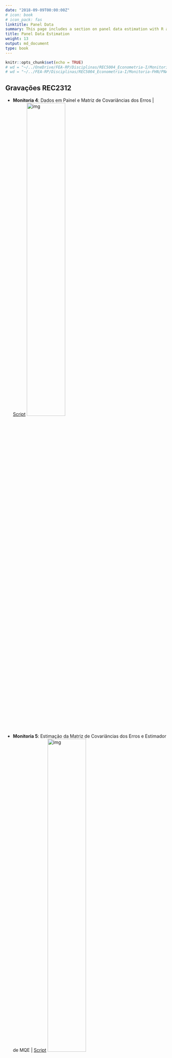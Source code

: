 ---
date: "2018-09-09T00:00:00Z"
# icon: book
# icon_pack: fas
linktitle: Panel Data
summary: This page includes a section on panel data estimation with R and provides examples of data structures and models. The content is based on the book “Panel Data Econometrics with R” by Croissant & Millo (2018) and adapted from lecture notes on Econometrics I (2022).
title: Panel Data Estimation
weight: 13
output: md_document
type: book
---

```{r setup, include=FALSE}
knitr::opts_chunk$set(echo = TRUE)
# wd = "~/../OneDrive/FEA-RP/Disciplinas/REC5004_Econometria-I/Monitoria-FHN/PNADc" # Aspire
# wd = "~/../FEA-RP/Disciplinas/REC5004_Econometria-I/Monitoria-FHN/PNADc" # Nitro
```

## Gravações REC2312

- **Monitoria 4**: Dados em Painel e Matriz de Covariâncias dos Erros | [Script](https://fhnishida.netlify.app/project/rec2312/monitoria04.R)
    [<img src="https://img.youtube.com/vi/6hZqBAGTNTc/maxresdefault.jpg" alt="img" width=50%/>](https://www.youtube.com/watch?v=6hZqBAGTNTc)

- **Monitoria 5**: Estimação da Matriz de Covariâncias dos Erros e Estimador de MQE | [Script](https://fhnishida.netlify.app/project/rec2312/monitoria05.R)
[<img src="https://img.youtube.com/vi/uxEXcGDL_zM/maxresdefault.jpg" alt="img" width=50%/>](https://www.youtube.com/watch?v=uxEXcGDL_zM)

- **Monitoria 6**: Estimador de MQGF | [Script](https://fhnishida.netlify.app/project/rec2312/monitoria06.R)
[<img src="https://img.youtube.com/vi/G-1AVqDQBqY/maxresdefault.jpg" alt="img" width=50%/>](https://www.youtube.com/watch?v=G-1AVqDQBqY)

- **Monitoria 7**: Matrizes de Transformação e Estimador Between | [Script](https://fhnishida.netlify.app/project/rec2312/monitoria07.R)
[<img src="https://img.youtube.com/vi/kh69ZHE8DNY/maxresdefault.jpg" alt="img" width=50%/>](https://www.youtube.com/watch?v=kh69ZHE8DNY)

- **Monitoria 8**: Estimadores Within e de Primeiras Diferenças | [Script](https://fhnishida.netlify.app/project/rec2312/monitoria08.R)
[<img src="https://img.youtube.com/vi/KbOV12t_Ki0/maxresdefault.jpg" alt="img" width=50%/>](https://www.youtube.com/watch?v=KbOV12t_Ki0)



## Estrutura dos Dados

- Seção 2.1.1 de "Panel Data Econometrics with R" (Croissant \& Millo, 2018)
- A maioria das notações foram adaptadas de acordo com as notas de aula de Econometria I.


### Corte Transversal
Até agora, utilizamos bases de dados em corte transversal (ou _cross-section_, em inglês), ou seja, em que cada linha representava um indivíduo {{<math>}}$i  = 1, ..., N${{</math>}} e observamos as realizações da variável dependente {{<math>}}$y${{</math>}} e das variáveis explicativas {{<math>}}$k = 1, 2, ..., K${{</math>}}:

<img src="../data_crosssection.png" alt="">


#### Exemplo
Considerando {{<math>}}$N = 4${{</math>}} indivíduos e {{<math>}}$K = 2${{</math>}} covariadas, segue o exemplo:

<img src="../data_crosssection_example.png" alt="">



### Painel
Também é comum utilizarmos dados em painel, isto é, uma base de dados em que observamos os indivíduos {{<math>}}$i = 1, ..., N${{</math>}} nos {{<math>}}$t = 1, ..., T${{</math>}} períodos.

Este tipo de estrutura de dado permite, além de fazer comparações inter-indivíduos (_between_), avaliar diferenças intra-indivíduos (_within_) a partir das variações ocorridas ao longo do tempo para um mesmo indivíduo.

Por simplicidade, consideramos que todos indivíduos possuem {{<math>}}$T${{</math>}} observações ao longo do tempo (**painel balanceado**). Além disso, dados em painel podem estar dispostos de duas formas: longa ou curta.


##### Painel longo (_long_, em inglês)
Aqui, cada indivíduo aparece em {{<math>}}$T${{</math>}} linhas. Cada observação é indicada pela dupla {{<math>}}$i${{</math>}} e {{<math>}}$t${{</math>}} (variáveis-chave da base de dados). Essa é a forma padrão utilizada em Econometria.

<img src="../data_panellong.png" alt="">


##### Painel curto (_wide_, em inglês)
Na forma curta, as informações das variáveis dependentes e independentes aparecem repetidamente por {{<math>}}$T${{</math>}} vezes, sendo que cada repetição corresponde a um dos {{<math>}}$T${{</math>}} períodos:

<img src="../data_panelwide.png" alt="">



#### Exemplos
Como exemplo, consideramos {{<math>}}$N = 4${{</math>}} indivíduos e {{<math>}}$K = 2${{</math>}} covariadas e {{<math>}}$T = 2${{</math>}} períodos. As bases de dados em paineis longo e curto, respectivamente, teriam as seguintes estruturas:

<img src="../data_panellong_example.png" alt="">

<img src="../data_panelwide_example.png" alt="">



## Modelo em Painel

Para a observação do indivíduo {{<math>}}$i \in \{1, ..., N\}${{</math>}} no período {{<math>}}$t \in \{1, ..., T\}${{</math>}}, podemos escrever o modelo como:

{{<math>}}$$ y_{it} = \boldsymbol{x}'_{it} \boldsymbol{\beta} + \varepsilon_{it} \tag{1} $$ {{</math>}}
em que {{<math>}}$\boldsymbol{\beta}${{</math>}} é um vetor-coluna de {{<math>}}$K${{</math>}} parâmetros

{{<math>}}$$ \boldsymbol{\beta} = \left[ \begin{array}{c} \beta_0 \\ \beta_1 \\ \beta_2 \\ \vdots \\ \beta_K \end{array} \right], $${{</math>}}

{{<math>}}$y_{it}${{</math>}} é a variável dependente, {{<math>}}$\boldsymbol{x}'_{it}${{</math>}} é o vetor-linha de dimensão {{<math>}}$K+1${{</math>}}:

{{<math>}}$$ \boldsymbol{x}'_{it} = \left[ \begin{array}{c} 1 & x^1_{it} & x^2_{it} & \cdots & x^K_{it} \end{array} \right],  $${{</math>}}

e o erro {{<math>}}$\varepsilon_{it}${{</math>}} pode ser escrito como:

{{<math>}}$$ \varepsilon_{it} = u_i + v_{it},  $${{</math>}}
sendo {{<math>}}$u_i${{</math>}} o erro individual para o indivíduo {{<math>}}$i${{</math>}} e {{<math>}}$v_{it}${{</math>}} é o erro idiossincrático (residual).

Empilhando as equações (1) para todo indivíduo {{<math>}}$i = 1, 2, ..., N${{</math>}} e todo período {{<math>}}$t = 1, 2, ..., T ${{</math>}}, temos

{{<math>}}$$ \underbrace{\boldsymbol{y}}_{NT \times 1} = \left[ \begin{array}{c}
    y_{11} \\ y_{12} \\ \vdots \\ y_{1T} \\\hline y_{21} \\ y_{22} \\ \vdots \\ y_{2T} \\\hline \vdots \\\hline y_{N1} \\ y_{N2} \\ \vdots \\ y_{NT}
\end{array} \right] \quad \text{ e } \quad 
\underbrace{\boldsymbol{X}}_{NT \times K} = \left[ \begin{array}{c}
    \boldsymbol{x}'_{11} \\ \boldsymbol{x}'_{12} \\ \vdots \\ \boldsymbol{x}'_{1T} \\\hline
    \boldsymbol{x}'_{21} \\ \boldsymbol{x}'_{22} \\ \vdots \\ \boldsymbol{x}'_{2T} \\\hline
    \vdots \\\hline
    \boldsymbol{x}'_{N1} \\ \boldsymbol{x}'_{N2} \\ \vdots \\ \boldsymbol{x}'_{NT} 
    \end{array} \right]
  = \left[ \begin{array}{ccccc}
    1 & x^1_{11} & x^2_{11} & \cdots & x^K_{11} \\
    1 & x^1_{12} & x^2_{12} & \cdots & x^K_{12} \\
    \vdots & \vdots & \vdots & \ddots & \vdots \\
    1 & x^1_{1T} & x^2_{1T} & \cdots & x^K_{1T} \\\hline
    1 & x^1_{21} & x^2_{21} & \cdots & x^K_{21} \\
    1 & x^1_{22} & x^2_{22} & \cdots & x^K_{22} \\
    \vdots & \vdots & \vdots & \ddots & \vdots \\
    1 & x^1_{2T} & x^2_{2T} & \cdots & x^K_{2T} \\\hline
    \vdots & \vdots & \vdots & \ddots & \vdots \\\hline
    1 & x^1_{N1} & x^2_{N1} & \cdots & x^K_{N1} \\
    1 & x^1_{N2} & x^2_{N2} & \cdots & x^K_{N2} \\
    \vdots & \vdots & \vdots & \ddots & \vdots \\
    1 & x^1_{NT} & x^2_{NT} & \cdots & x^K_{NT}
\end{array} \right] $$ {{</math>}}
As linhas horizontais foram inseridas apenas para facilitar a visualização dos valores referentes a cada indivíduo {{<math>}}$i${{</math>}}.


</br>

## Matriz de Variâncias-Covariâncias dos Erros
- Seção 2.2 de "Panel Data Econometrics with R" (Croissant \& Millo, 2018)

A Matriz de Variâncias-Covariâncias dos Erros relaciona um termo de erro, {{<math>}}$\varepsilon_{it}${{</math>}}, com todos os demais termos de erro {{<math>}}$\varepsilon_{js}${{</math>}}, para todo {{<math>}}$j = 1, ..., N${{</math>}} e todo {{<math>}}$a = 1, ..., T${{</math>}}.

Na matriz de covariância de erro, cada linha representa um {{<math>}}$\varepsilon_{it}${{</math>}} e cada coluna representa um {{<math>}}$\varepsilon_{jt}${{</math>}}. Seus elementos representam a covariância entre 
{{<math>}}$\varepsilon_{it}${{</math>}} e {{<math>}}$\varepsilon_{jt}${{</math>}}, sendo que pode haver {{<math>}}$\varepsilon_{it} = \varepsilon_{jt}${{</math>}} (que, neste caso, torna-se variância):

{{<math>}}$$ cov(\boldsymbol{\varepsilon}) = \underset{NT \times NT}{\boldsymbol{\Sigma}} =$${{</math>}}
{{<math>}}$$ \left[ \tiny \begin{array}{cccc|ccc|c|ccc}
var(\varepsilon_{{\color{red}1}1}) & cov(\varepsilon_{{\color{red}1}1}, \varepsilon_{{\color{red}1}2}) & \cdots & cov(\varepsilon_{{\color{red}1}1}, \varepsilon_{{\color{red}1}T}) & cov(\varepsilon_{{\color{red}1}1}, \varepsilon_{{\color{red}2}1}) & \cdots & cov(\varepsilon_{{\color{red}1}1}, \varepsilon_{{\color{red}2}T}) & \cdots & cov(\varepsilon_{{\color{red}1}1}, \varepsilon_{{\color{red}N}1}) & \cdots & cov(\varepsilon_{{\color{red}1}1}, \varepsilon_{{\color{red}N}T}) \\
cov(\varepsilon_{{\color{red}1}2}, \varepsilon_{{\color{red}1}1}) & var(\varepsilon_{{\color{red}1}2}) & \cdots & cov(\varepsilon_{{\color{red}1}2}, \varepsilon_{{\color{red}1}T}) & cov(\varepsilon_{{\color{red}1}2}, \varepsilon_{{\color{red}2}1}) & \cdots & cov(\varepsilon_{{\color{red}1}2}, \varepsilon_{{\color{red}2}T}) & \cdots & cov(\varepsilon_{{\color{red}1}2}, \varepsilon_{{\color{red}N}1}) & \cdots & cov(\varepsilon_{{\color{red}1}2}, \varepsilon_{{\color{red}N}T}) \\
\vdots & \vdots & \ddots & \vdots & \vdots & \ddots & \vdots & \ddots & \vdots & \ddots & \vdots \\
cov(\varepsilon_{{\color{red}1}T}, \varepsilon_{{\color{red}1}1}) & cov(\varepsilon_{{\color{red}1}T}, \varepsilon_{{\color{red}1}2}) & \cdots & var(\varepsilon_{{\color{red}1}T}) & cov(\varepsilon_{{\color{red}1}T}, \varepsilon_{{\color{red}2}1}) & \cdots & cov(\varepsilon_{{\color{red}1}T}, \varepsilon_{{\color{red}2}T}) & \cdots & cov(\varepsilon_{{\color{red}1}T}, \varepsilon_{{\color{red}N}1}) & \cdots & cov(\varepsilon_{{\color{red}1}T}, \varepsilon_{{\color{red}N}T}) \\ \hline
cov(\varepsilon_{{\color{red}2}1}, \varepsilon_{{\color{red}1}1}) & cov(\varepsilon_{{\color{red}2}1}, \varepsilon_{{\color{red}1}2}) & \cdots & cov(\varepsilon_{{\color{red}2}1}, \varepsilon_{{\color{red}1}T}) & var(\varepsilon_{{\color{red}2}1}) & \cdots & 
cov(\varepsilon_{{\color{red}2}1}, \varepsilon_{{\color{red}2}T}) & \cdots & cov(\varepsilon_{{\color{red}2}1}, \varepsilon_{{\color{red}N}1}) & \cdots & cov(\varepsilon_{{\color{red}2}1}, \varepsilon_{{\color{red}N}T}) \\
\vdots & \vdots & \ddots & \vdots & \vdots & \ddots & \vdots & \ddots & \vdots & \ddots & \vdots \\
cov(\varepsilon_{{\color{red}2}T}, \varepsilon_{{\color{red}1}1}) & cov(\varepsilon_{{\color{red}2}T}, \varepsilon_{{\color{red}1}2}) & \cdots & cov(\varepsilon_{{\color{red}2}T}, \varepsilon_{{\color{red}1}T}) & cov(\varepsilon_{{\color{red}2}T}, \varepsilon_{{\color{red}2}1}) & \cdots & var(\varepsilon_{{\color{red}2}T}) & \cdots & 
cov(\varepsilon_{{\color{red}2}T}, \varepsilon_{{\color{red}N}1}) & \cdots & cov(\varepsilon_{{\color{red}2}T}, \varepsilon_{{\color{red}N}T}) \\ \hline
\vdots & \vdots & \ddots & \vdots & \vdots & \ddots & \vdots & \ddots & \vdots & \ddots & \vdots \\ \hline
cov(\varepsilon_{{\color{red}N}1}, \varepsilon_{{\color{red}1}1}) & cov(\varepsilon_{{\color{red}N}1}, \varepsilon_{{\color{red}1}2}) & \cdots & cov(\varepsilon_{{\color{red}N}1}, \varepsilon_{{\color{red}1}T}) & cov(\varepsilon_{{\color{red}N}1}, \varepsilon_{{\color{red}2}1}) & \cdots & 
cov(\varepsilon_{{\color{red}N}1}, \varepsilon_{{\color{red}2}T}) & \cdots & var(\varepsilon_{{\color{red}N}1}) & \cdots &
cov(\varepsilon_{{\color{red}N}1}, \varepsilon_{{\color{red}N}T}) \\
\vdots & \vdots & \ddots & \vdots & \vdots & \ddots & \vdots & \ddots & \vdots & \ddots & \vdots \\
cov(\varepsilon_{{\color{red}N}T}, \varepsilon_{{\color{red}1}1}) & cov(\varepsilon_{{\color{red}N}T}, \varepsilon_{{\color{red}1}2}) & \cdots & cov(\varepsilon_{{\color{red}N}T}, \varepsilon_{{\color{red}1}T}) & cov(\varepsilon_{{\color{red}N}T}, \varepsilon_{{\color{red}2}1}) & \cdots & cov(\varepsilon_{{\color{red}N}T}, \varepsilon_{{\color{red}2}T}) & \cdots & 
cov(\varepsilon_{{\color{red}N}T}, \varepsilon_{{\color{red}N}1}) & \cdots & var(\varepsilon_{{\color{red}N}T})
\end{array} \right]$${{</math>}}

Note que a Matriz de Variâncias-Covariâncias dos Erros possui matrizes menores que relacionam os erros do indivíduo {{<math>}}$i${{</math>}} (linha) e do indivíduo {{<math>}}$j${{</math>}} (coluna). Para escrever mais facilmente {{<math>}}$\boldsymbol{\Sigma}${{</math>}}, podemos preenchê-la com matrizes menores de {{<math>}}$\boldsymbol{\Sigma}_{ij}${{</math>}}:


{{<math>}}$$ \underset{NT \times NT}{\boldsymbol{\Sigma}} = \left[ \begin{matrix} 
\boldsymbol{\Sigma}_1 & \boldsymbol{\Sigma}_{12} & \cdots & \boldsymbol{\Sigma}_{1N} \\
\boldsymbol{\Sigma}_{21} & \boldsymbol{\Sigma}_{2} & \cdots & \boldsymbol{\Sigma}_{2N} \\
\vdots & \vdots & \ddots & \vdots \\
\boldsymbol{\Sigma}_{N1} & \boldsymbol{\Sigma}_{N2} & \cdots & \boldsymbol{\Sigma}_{N}
\end{matrix} \right] \tag{1} $${{</math>}} 

em que, quando {{<math>}}$i = j${{</math>}}, temos

{{<math>}}$$ \underset{T \times T}{\boldsymbol{\Sigma}_i} = \left[ \begin{matrix} 
var(\varepsilon_{i1}) & cov(\varepsilon_{i1}, \varepsilon_{i2}) & \cdots & cov(\varepsilon_{i1}, \varepsilon_{iT}) \\
cov(\varepsilon_{i1}, \varepsilon_{i2}) & var(\varepsilon_{i2}) & \cdots & cov(\varepsilon_{i2}, \varepsilon_{iT}) \\
\vdots & \vdots & \ddots & \vdots \\
cov(\varepsilon_{i1}, \varepsilon_{iT}) & cov(\varepsilon_{i2}, \varepsilon_{iT}) & \cdots & var(\varepsilon_{iT})
\end{matrix} \right] \tag{2} $${{</math>}}


e, quando {{<math>}}$i \neq j${{</math>}}, temos
{{<math>}}$$ \underset{T \times T}{\boldsymbol{\Sigma}_{ij}} = \left[ \begin{matrix} 
cov(\varepsilon_{i1}, \varepsilon_{j1}) & cov(\varepsilon_{i1}, \varepsilon_{j2}) & \cdots & cov(\varepsilon_{i1}, \varepsilon_{jT}) \\
cov(\varepsilon_{i1}, \varepsilon_{j2}) & cov(\varepsilon_{i2}, \varepsilon_{j2}) & \cdots & cov(\varepsilon_{i2}, \varepsilon_{jT}) \\
\vdots & \vdots & \ddots & \vdots \\
cov(\varepsilon_{i1}, \varepsilon_{jT}) & cov(\varepsilon_{i2}, \varepsilon_{jT}) & \cdots & cov(\varepsilon_{iT}, \varepsilon_{jT})
\end{matrix} \right]. \tag{3} $${{</math>}}


Como assumimos amostragem aleatória em que a covariância entre dois indivíduos distintos {{<math>}}($i \neq j$){{</math>}} é  
{{<math>}}$$ cov(\varepsilon_{it}, \varepsilon_{jt}) = cov(\varepsilon_{it}, \varepsilon_{js}) = 0,  \qquad \text{para todo } i \neq j.$${{</math>}}

Logo, {{<math>}}$\boldsymbol{\Sigma}_{ij} = \boldsymbol{0}${{</math>}} (matriz de zeros):
{{<math>}}$$ \underset{T \times T}{\boldsymbol{\Sigma}_{ij}} =  \underset{T \times T}{\boldsymbol{0}} = \left[ \begin{matrix} 
0 & 0 & \cdots & 0 \\
0 & 0 & \cdots & 0 \\
\vdots & \vdots & \ddots & \vdots \\
0 & 0 & \cdots & 0
\end{matrix} \right] $${{</math>}}


Logo, podemos reescrever (1) como

{{<math>}}$$ \underset{NT \times NT}{\boldsymbol{\Sigma}} = \left[ \begin{matrix} 
\boldsymbol{\Sigma}_1 & \boldsymbol{0} & \cdots & \boldsymbol{0} \\
\boldsymbol{0} & \boldsymbol{\Sigma}_2 & \cdots & \boldsymbol{0} \\
\vdots & \vdots & \ddots & \vdots \\
\boldsymbol{0} & \boldsymbol{0} & \cdots & \boldsymbol{\Sigma}_N
\end{matrix} \right]. \tag{1'} $${{</math>}}

Assumimos também que a Matriz de Variâncias-Covariâncias dos Erros do indivíduo {{<math>}}$i${{</math>}} depende apenas dos parâmetros {{<math>}}$\sigma^2_u${{</math>}} e {{<math>}}$\sigma^2_v${{</math>}}, já que:

- Variância de um erro: {{<math>}}$ var(\varepsilon_{it}) = \sigma^2_u + \sigma^2_v ${{</math>}}
- Covariância de dois erros de um mesmo indivíduo {{<math>}}$i${{</math>}} em dois períodos  {{<math>}}$t \neq s${{</math>}}: {{<math>}}$ cov(\varepsilon_{it}, \varepsilon_{is}) = \sigma^2_u ${{</math>}}

Substituindo em (2), segue que

{{<math>}}$$ \underset{T \times T}{\boldsymbol{\Sigma}_i} = \left[ \begin{array}{cccc} 
\sigma^2_u + \sigma^2_v & \sigma^2_u & \cdots & \sigma^2_u \\
\sigma^2_u & \sigma^2_u + \sigma^2_v & \cdots & \sigma^2_u \\
\vdots & \vdots & \ddots & \vdots \\
\sigma^2_u & \sigma^2_u & \cdots & \sigma^2_u + \sigma^2_v
\end{array} \right] \tag{2'} $${{</math>}}


##### Exemplo
Por simplicidade, considere que {{<math>}}$N = 2${{</math>}} e {{<math>}}$T = 3${{</math>}}. Logo, a Matriz de Variâncias-Covariâncias dos Erros pode ser escrita como;

{{<math>}}\begin{align} \underset{6 \times 6}{\boldsymbol{\Sigma}}
&= \left[ \begin{array}{cc}
\boldsymbol{\Sigma}_1 & \boldsymbol{0} \\
\boldsymbol{0} & \boldsymbol{\Sigma}_2
\end{array} \right] \\
&= \left[ \begin{array} {ccc|ccc}
\sigma^2_u + \sigma^2_v & \sigma^2_u & \sigma^2_u & 0 & 0 & 0 \\
\sigma^2_u & \sigma^2_u + \sigma^2_v & \sigma^2_u & 0 & 0 & 0 \\
\sigma^2_u & \sigma^2_u & \sigma^2_u + \sigma^2_v & 0 & 0 & 0\\ \hline
0 & 0 & 0 & \sigma^2_u + \sigma^2_v & \sigma^2_u & \sigma^2_u \\
0 & 0 & 0 & \sigma^2_u & \sigma^2_u + \sigma^2_v & \sigma^2_u \\
0 & 0 & 0 & \sigma^2_u & \sigma^2_u & \sigma^2_u + \sigma^2_v \\
\end{array} \right] \end{align} {{</math>}}

Note que acima foram utilizadas linhas verticais e horizontais apenas para facilitar a visualização dos elementos que substituíram cada matriz.


#### Calculando no R

Primeiro, denote {{<math>}}$I_p${{</math>}} a matriz identidade de dimensão {{<math>}}$p \times p${{</math>}}:

{{<math>}}$$ \boldsymbol{I}_p= \left[ \begin{array}{cccc}
    1 & 0 & 0 & \cdots & 0 \\
    0 & 1 & 0 & \cdots & 0 \\
    0 & 0 & 1 & \cdots & 0 \\
    \vdots & \vdots & \vdots & \ddots & \vdots \\
    0 & 0 & 0 & \cdots & 1
\end{array} \right]_{p \times p}, $$ {{</math>}}

e considere {{<math>}}$\boldsymbol{\iota}_q${{</math>}} um vetor-coluna de 1's de tamanho {{<math>}}$q${{</math>}}:
{{<math>}}$$ \boldsymbol{\iota}_q = \left[ \begin{array}{c} 1 \\ 1 \\ \vdots \\ 1 \end{array} \right]_{q \times 1} $${{</math>}}


Com dados em **corte transversal**, era fácil calcular a Matriz de Variâncias-Covariâncias dos Erros, pois só havia um termo de erro e, portanto, tínhamos {{<math>}}$\sigma^2${{</math>}} apenas na diagonal principal:

{{<math>}}\begin{align}
\boldsymbol{\Sigma}_{\scriptscriptstyle{MQO}} &= \sigma^2 \boldsymbol{I}_N \\
  &= \sigma^2 \left[ \begin{array}{cccc} 
1 & 0 & \cdots & 0 \\
0 & 1 & \cdots & 0 \\
\vdots & \vdots & \ddots & \vdots \\
0 & 0 & \cdots & 1
\end{array} \right] \\
  &= \left[ \begin{array}{cccc} 
\sigma^2 & 0 & \cdots & 0 \\
0 & \sigma^2 & \cdots & 0 \\
\vdots & \vdots & \ddots & \vdots \\
0 & 0 & \cdots & \sigma^2
\end{array} \right]_{N \times N} \end{align}{{</math>}}


Agora, para **dados em painel**, como visto acima, possuímos duas variâncias de termos de erro, sendo que {{<math>}}$\sigma^2_v${{</math>}} aparece na diagonal principal, cujos elementos (e seus "vizinhos") precisam ser somados por {{<math>}}$\sigma^2_u${{</math>}}. Logo, a Matriz de Variâncias-Covariâncias dos Erros com dados em painel pode ser escrita na forma matricial como:

{{<math>}}$$ \boldsymbol{\Sigma} = \sigma^2_v \boldsymbol{I}_{NT} + T \sigma^2_u [\boldsymbol{I}_N \otimes \boldsymbol{\iota}_T (\boldsymbol{\iota}'_T \boldsymbol{\iota}_T)^{-1} \boldsymbol{\iota}'_T] \tag{4} $${{</math>}}

Note que o primeiro termo da soma cria uma diagonal principal de {{<math>}}$\sigma^2_v${{</math>}}.

{{<math>}}\begin{align}
\sigma^2_v \boldsymbol{I}_{NT} &= \sigma^2_v \left[ \begin{array}{cccc} 
1 & 0 & \cdots & 0 \\
0 & 1 & \cdots & 0 \\
\vdots & \vdots & \ddots & \vdots \\
0 & 0 & \cdots & 1
\end{array} \right] \\
  &= \left[ \begin{array}{cccc} 
\sigma^2_v & 0 & \cdots & 0 \\
0 & \sigma^2_v & \cdots & 0 \\
\vdots & \vdots & \ddots & \vdots \\
0 & 0 & \cdots & \sigma^2_v
\end{array} \right]_{NT \times NT} \end{align}{{</math>}}


Agora, "só" precisamos somar {{<math>}}$\sigma^2_u${{</math>}} "na proximidade" dessa diagonal.

Por enquanto, vamos ignorar {{<math>}}$T \sigma^2_u${{</math>}} e vamos chamar a parte entre colchetes de matriz de transformação **inter-indivíduos (_between_)**:

{{<math>}}$$ \boldsymbol{B}\ \equiv\ \boldsymbol{I}_N \otimes \Big[ \boldsymbol{\iota}_T (\boldsymbol{\iota}'_T \boldsymbol{\iota}_T)^{-1} \boldsymbol{\iota}'_T \Big] $${{</math>}}

Note que a matriz {{<math>}}$\boldsymbol{B}${{</math>}} é chamada de  {{<math>}}$\boldsymbol{N}${{</math>}} nas notas de aula de Econometria II (2021) do prof. Daniel.

{{<math>}}\begin{align}
    \boldsymbol{B} &\equiv \boldsymbol{I}_{N} \otimes \boldsymbol{\iota}_T (\boldsymbol{\iota}'_T \boldsymbol{\iota}_T)^{-1} \boldsymbol{\iota}'_T \\
    &= \left[ \begin{array}{cc} 1 & \cdots & 0 \\ \vdots & \ddots & \vdots \\ 0 & \cdots & 1 \end{array} \right] \otimes \left( \left[ \begin{array}{c} 1 \\ \vdots \\ 1 \end{array} \right] \left( \left[ \begin{array}{ccc} 1 & \cdots & 1 \end{array} \right] \left[ \begin{array}{c} 1 \\ \vdots \\ 1 \end{array} \right] \right)^{-1} \left[ \begin{array}{ccc} 1 & \cdots & 1 \end{array} \right] \right) \\
    &= \left[ \begin{array}{cc} 1 & \cdots & 0 \\ \vdots & \ddots & \vdots \\ 0 & \cdots & 1 \end{array} \right] \otimes \left( \left[ \begin{array}{c} 1 \\ \vdots \\ 1 \end{array} \right] \left( T \right)^{-1} \left[ \begin{array}{ccc} 1 & \cdots & 1 \end{array} \right] \right) \\
    &= \left[ \begin{array}{cc} 1 & \cdots & 0 \\ \vdots & \ddots & \vdots \\ 0 & \cdots & 1 \end{array} \right] \otimes \left( \left[ \begin{array}{c} 1 \\ \vdots \\ 1 \end{array} \right] \frac{1}{T} \left[ \begin{array}{ccc} 1 & \cdots & 1 \end{array} \right] \right) \\
    &= \left[ \begin{array}{cc} 1 & \cdots & 0 \\ \vdots & \ddots & \vdots \\ 0 & \cdots & 1 \end{array} \right] \otimes \left( \frac{1}{T}  \left[ \begin{array}{c} 1 & \cdots & 1 \\ \vdots & \ddots & \vdots \\ 1 & \cdots & 1 \end{array} \right] \right) \\
    &= \left[ \begin{array}{cc} 1 & \cdots & 0 \\ \vdots & \ddots & \vdots \\ 0 & \cdots & 1 \end{array} \right]_{N \times N}  \otimes  \left( \begin{array}{ccc} 1/T & \cdots & 1/T \\ \vdots & \ddots & \vdots\\ 1/T & \cdots & 1/T \end{array} \right)_{T \times T}  \\
    &= \left[ \begin{array}{ccc} 1 \left( \begin{array}{ccc} 1/T & \cdots & 1/T \\
    \vdots & \ddots & \vdots\\ 1/T & \cdots & 1/T \end{array} \right) & \cdots & 0 \left( \begin{array}{ccc} 1/T & \cdots & 1/T \\ \vdots & \ddots & \vdots\\ 1/T & \cdots & 1/T \end{array} \right) \\ \vdots & \ddots & \vdots \\ 0 \left( \begin{array}{ccc} 1/T & \cdots & 1/T \\ \vdots & \ddots & \vdots\\ 1/T & \cdots & 1/T \end{array} \right) & \cdots & 1 \left( \begin{array}{ccc} 1/T & \cdots & 1/T \\ \vdots & \ddots & \vdots\\ 1/T & \cdots & 1/T \end{array} \right) \end{array} \right] \\
    &= \left[ \begin{array}{rrr|r|rrr} 
        1/T & \cdots & 1/T & \cdots & 0 & \cdots & 0 \\
        \vdots & \ddots & \vdots & \cdots & \vdots & \ddots & \vdots \\
        1/T & \cdots & 1/T & \cdots & 0 & \cdots & 0 \\\hline
        \vdots & \vdots & \vdots & \ddots & \vdots & \vdots & \vdots \\\hline
        0 & \cdots & 0 & \cdots & 1/T & \cdots & 1/T \\
        \vdots & \ddots & \vdots & \cdots & \vdots & \ddots & \vdots \\
        0 & \cdots & 0 & \cdots & 1/T & \cdots & 1/T
    \end{array} \right]_{NT \times NT},
\end{align}{{</math>}}

em que {{<math>}}$\otimes${{</math>}} é o produto de Kronecker. Agora, ao multiplicar por {{<math>}}$T \sigma^2_u${{</math>}}, todos elementos {{<math>}}$1/T${{</math>}} tornam-se {{<math>}}$\sigma^2_u${{</math>}}:

{{<math>}}$$ 
    T \sigma^2_u \boldsymbol{B} = \left[ \begin{array}{rrr|r|rrr} 
        \sigma^2_u & \cdots & \sigma^2_u & \cdots & 0 & \cdots & 0 \\
        \vdots & \ddots & \vdots & \cdots & \vdots & \ddots & \vdots \\
        \sigma^2_u & \cdots & \sigma^2_u & \cdots & 0 & \cdots & 0 \\\hline
        \vdots & \vdots & \vdots & \ddots & \vdots & \vdots & \vdots \\\hline
        0 & \cdots & 0 & \cdots & \sigma^2_u & \cdots & \sigma^2_u \\
        \vdots & \ddots & \vdots & \cdots & \vdots & \ddots & \vdots \\
        0 & \cdots & 0 & \cdots & \sigma^2_u & \cdots & \sigma^2_u
    \end{array} \right]_{NT \times NT},
$${{</math>}}


Somando os dois termos de (4), conseguimos obter a Matriz de Variâncias-Covariâncias dos Erros:

{{<math>}}\begin{align}
    \boldsymbol{\Sigma} &= \sigma^2_v \boldsymbol{I}_{NT} + T \sigma^2_u \boldsymbol{B} \\
    &= \left[ \begin{array}{cccc} 
\sigma^2_v & 0 & \cdots & 0 \\
0 & \sigma^2_v & \cdots & 0 \\
\vdots & \vdots & \ddots & \vdots \\
0 & 0 & \cdots & \sigma^2_v
\end{array} \right] + \left[ \begin{array}{ccc|c|ccc} 
        \sigma^2_u & \cdots & \sigma^2_u & \cdots & 0 & \cdots & 0 \\
        \vdots & \ddots & \vdots & \cdots & \vdots & \ddots & \vdots \\
        \sigma^2_u & \cdots & \sigma^2_u & \cdots & 0 & \cdots & 0 \\\hline
        \vdots & \vdots & \vdots & \ddots & \vdots & \vdots & \vdots \\\hline
        0 & \cdots & 0 & \cdots & \sigma^2_u & \cdots & \sigma^2_u \\
        \vdots & \ddots & \vdots & \cdots & \vdots & \ddots & \vdots \\
        0 & \cdots & 0 & \cdots & \sigma^2_u & \cdots & \sigma^2_u
    \end{array} \right] \\
    &= \left[ \begin{array}{ccc|c|ccc} 
        \sigma^2_u + \sigma^2_v & \cdots & \sigma^2_u & \cdots & 0 & \cdots & 0 \\
        \vdots & \ddots & \vdots & \cdots & \vdots & \ddots & \vdots \\
        \sigma^2_u & \cdots & \sigma^2_u + \sigma^2_v & \cdots & 0 & \cdots & 0 \\\hline
        \vdots & \vdots & \vdots & \ddots & \vdots & \vdots & \vdots \\\hline
        0 & \cdots & 0 & \cdots & \sigma^2_u + \sigma^2_v & \cdots & \sigma^2_u \\
        \vdots & \ddots & \vdots & \cdots & \vdots & \ddots & \vdots \\
        0 & \cdots & 0 & \cdots & \sigma^2_u & \cdots & \sigma^2_u + \sigma^2_v
    \end{array} \right]
\end{align}{{</math>}}


##### Exemplo
Considere o caso com {{<math>}}$N = 2${{</math>}} e {{<math>}}$T = 3${{</math>}}. Vamos, então, obter a seguinte Matriz de Variâncias-Covariâncias dos Erros:

{{<math>}}$$\boldsymbol{\Sigma} = \left[ \begin{array}{ccc|ccc} 
        \sigma^2_u + \sigma^2_v & \sigma^2_u & \sigma^2_u & 0 & 0 & 0 \\
        \sigma^2_u & \sigma^2_u + \sigma^2_v & \sigma^2_u & 0 & 0 & 0 \\
        \sigma^2_u & \sigma^2_u & \sigma^2_u + \sigma^2_v & 0 & 0 & 0 \\\hline
        0 & 0 & 0 & \sigma^2_u + \sigma^2_v & \sigma^2_u & \sigma^2_u \\
        0 & 0 & 0 & \sigma^2_u & \sigma^2_u + \sigma^2_v & \sigma^2_u \\
        0 & 0 & 0 & \sigma^2_u & \sigma^2_u & \sigma^2_u + \sigma^2_v
    \end{array} \right]$${{</math>}}

Assumindo {{<math>}}$\sigma^2_u = 2${{</math>}} e {{<math>}}$\sigma^2_v = 3${{</math>}}, segue que

{{<math>}}$$\boldsymbol{\Sigma} = \left[ \begin{array}{ccc|ccc} 
        5 & 2 & 2 & 0 & 0 & 0 \\
        2 & 5 & 2 & 0 & 0 & 0 \\
        2 & 2 & 5 & 0 & 0 & 0 \\\hline
        0 & 0 & 0 & 5 & 2 & 2 \\
        0 & 0 & 0 & 2 & 5 & 2 \\
        0 & 0 & 0 & 2 & 2 & 5
    \end{array} \right]$${{</math>}}



</br>


Para calcular no R, vamos definir:
```{r}
N = 2 # número de indivíduos
T = 3 # números de períodos
sig2u = 2 # variância do termo de erro do indivíduo
sig2v = 3 # variância do termo de erro idiossincrático 
```


O primeiro termo de {{<math>}}$\boldsymbol{\Sigma}${{</math>}} é
```{r}
I_NT = diag(N*T) # matriz identidade de tamanho NT
I_NT

termo1 = sig2v * I_NT
termo1
```

Para o 2º termo de {{<math>}}$\boldsymbol{\Sigma}${{</math>}}, temos que criar a matriz identidade e o vetor de 1's primeiro:
```{r}
iota_T = matrix(1, T, 1) # vetor coluna de 1's de tamanho T
iota_T

I_N = diag(N) # matriz identidade de tamanho N
I_N
```

Vamos obter {{<math>}}$\boldsymbol{\iota}_T (\boldsymbol{\iota}'_T \boldsymbol{\iota}_T)^{-1} \boldsymbol{\iota}'_T${{</math>}}
```{r}
# Para obter matriz T x T preenchida por 1/T, sendo T = 3, temos que:
t(iota_T) %*% iota_T # produto interno de iotas = quantidade T
solve(t(iota_T) %*% iota_T) # tomar a inversa = 1/T
iota_T %*% solve(t(iota_T) %*% iota_T) %*% t(iota_T) # pré e pós-multiplicar por iotas
```

Agora, vamos calcular {{<math>}}$\boldsymbol{B}\ =\ I_N \otimes \boldsymbol{\iota}_T (\boldsymbol{\iota}'_T \boldsymbol{\iota}_T)^{-1} \boldsymbol{\iota}'_T${{</math>}} usando o operador de produto de Kronecker `%x%`:
```{r}
B = I_N %x% (iota_T %*% solve(t(iota_T) %*% iota_T) %*% t(iota_T))
round(B, 3)
```

Multiplicando {{<math>}}$\boldsymbol{B}${{</math>}} por {{<math>}}$T \sigma^2_u${{</math>}}, obtemos o 2º termo de {{<math>}}$\boldsymbol{\Sigma}${{</math>}}:
```{r}
termo2 = T * sig2u * B
termo2
```

Então, a Matriz de Variâncias-Covariâncias dos Erros é dada por:
```{r}
Sigma = termo1 + termo2
Sigma
```




### Estimação dos Componentes de Erro
- Note que não temos {{<math>}}$\sigma^2_v${{</math>}} e {{<math>}}$\sigma^2_u${{</math>}} e, logo, {{<math>}}$\boldsymbol{\Sigma}${{</math>}} é desconhecido.

- Primeiro, considere a **matriz de transformação _within_**, dada por

{{<math>}}$$ \boldsymbol{W} = \boldsymbol{I}_{NT} - \boldsymbol{B} $${{</math>}}

- Note que podemos reescrever
{{<math>}}\begin{align} \hat{\boldsymbol{\Sigma}} &= \hat{\sigma}^2_v \boldsymbol{I}_{NT} + T \hat{\sigma}^2_u \boldsymbol{B}\\ 
&= \hat{\sigma}^2_v (\boldsymbol{W} + \boldsymbol{B}) + T \hat{\sigma}^2_u \boldsymbol{B}\\ 
&= \hat{\sigma}^2_v \boldsymbol{W} + \hat{\sigma}^2_v \boldsymbol{B} + T \hat{\sigma}^2_u \boldsymbol{B}\\ 
&= \hat{\sigma}^2_v \boldsymbol{W} + (\hat{\sigma}^2_v + T \hat{\sigma}^2_u) \boldsymbol{B}
\end{align}{{</math>}}
em que {{<math>}}$\boldsymbol{W} = \boldsymbol{I}_{NT} - \boldsymbol{B} \iff \boldsymbol{I}_{NT} = \boldsymbol{W} + \boldsymbol{B} ${{</math>}}

</br>

- Isso pode ser generalizado para:
{{<math>}}$$ \hat{\boldsymbol{\Sigma}}^p = (\hat{\sigma}^2_v)^p \boldsymbol{W} + (\hat{\sigma}^2_v + T \hat{\sigma}^2_u)^p \boldsymbol{B}, \tag{2.29} $${{</math>}}
em que {{<math>}}$p${{</math>}} é um escalar.
- Essa fórmula será importante para calcularmos {{<math>}}$ \hat{\boldsymbol{\Sigma}}^{-1}${{</math>}} ou {{<math>}}$ \hat{\boldsymbol{\Sigma}}^{-0,5}${{</math>}} mais adiante.


</br>

- Se {{<math>}}$\boldsymbol{\varepsilon}${{</math>}} fosse conhecido, então poderíamos estimar as duas variâncias usando:

{{<math>}}\begin{align}
    \hat{\sigma}^2_v &= \frac{\boldsymbol{\varepsilon}' \boldsymbol{W} \boldsymbol{\varepsilon}}{N(T-1)} \tag{2.35} \\
    \\
    \hat{\sigma}^2_v + T \hat{\sigma}^2_u &= \frac{\boldsymbol{\varepsilon}' \boldsymbol{B} \boldsymbol{\varepsilon}}{N} \tag{2.34} \\
    \hat{\sigma}^2_u &= \frac{1}{T} \left( \frac{\boldsymbol{\varepsilon}' \boldsymbol{B} \boldsymbol{\varepsilon}}{N} - \hat{\sigma}^2_v \right)
\end{align}{{</math>}}

- Como {{<math>}}$\boldsymbol{\varepsilon}${{</math>}} é desconhecido, então podemos usar resíduos de estimadores consistentes em seu lugar.

- **Wallace e Hussain (1969)**: usam resíduos MQO

{{<math>}}$$ \hat{\sigma}^2_v = \frac{\hat{\boldsymbol{\varepsilon}}'_{\scriptscriptstyle{MQO}} \boldsymbol{W} \hat{\boldsymbol{\varepsilon}}_{\scriptscriptstyle{MQO}}}{N(T-1)} 
    \quad \text{ e } \quad 
    \hat{\sigma}^2_u =\frac{1}{T} \left( \frac{\hat{\boldsymbol{\varepsilon}}'_{\scriptscriptstyle{MQO}} \boldsymbol{B} \hat{\boldsymbol{\varepsilon}}_{\scriptscriptstyle{MQO}}}{N} - \hat{\sigma}^2_v \right)$${{</math>}}

- **Amemiya (1971)**: usa resíduos _within_
{{<math>}}$$\hat{\sigma}^2_v = \frac{\hat{\boldsymbol{\varepsilon}}'_{\scriptscriptstyle{W}} \boldsymbol{W} \hat{\boldsymbol{\varepsilon}}_{\scriptscriptstyle{W}}}{N(T-1)}
    \quad \text{ e } \quad
    \hat{\sigma}^2_u = \frac{1}{T} \left( \frac{\hat{\boldsymbol{\varepsilon}}'_{\scriptscriptstyle{W}} \boldsymbol{B} \hat{\boldsymbol{\varepsilon}}_{\scriptscriptstyle{W}}}{N} - \hat{\sigma}^2_v \right)$${{</math>}}
    
- **Hausman e Taylor (1981)**: propuseram ajuste ao método de Amemiya (1971), em que {{<math>}}$\hat{\boldsymbol{\varepsilon}}_{\scriptscriptstyle{W}}${{</math>}} são regredidos em todas variáveis invariantes no tempo no modelo e são utilizados os resíduos dessa regressão, {{<math>}}$\hat{\boldsymbol{\varepsilon}}_{\scriptscriptstyle{HT}}${{</math>}}.

- **Swamy e Arora (1972)**: usam resíduos _between_ e _within_ para calcular:
{{<math>}}$$\hat{\sigma}^2_v = \frac{\hat{\boldsymbol{\varepsilon}}'_{\scriptscriptstyle{W}} \boldsymbol{W} \hat{\boldsymbol{\varepsilon}}_{\scriptscriptstyle{W}}}{N(T-1) - K}
    \quad \text{ e } \quad
    \hat{\sigma}^2_u = \frac{1}{T} \left( \frac{\hat{\boldsymbol{\varepsilon}}'_{\scriptscriptstyle{B}} \boldsymbol{B} \hat{\boldsymbol{\varepsilon}}_{\scriptscriptstyle{B}}}{N - K - 1} - \hat{\sigma}^2_v \right)$${{</math>}}
    
- **Nerlove (1971)**: computa {{<math>}}$\sigma^2_u${{</math>}} empírica dos efeitos fixos do modelo _within_

{{<math>}}\begin{align}
    \hat{u}_i &= \bar{y}_{i\cdot} - \hat{\boldsymbol{\beta}}_{\scriptscriptstyle{W}}\bar{x}_{i\cdot} \\
    \hat{\sigma}^2_u &= \sum^N_{i=1}{(\hat{u}_i - \bar{\hat{u}}) / (N-1)} \\
    \hat{\sigma}^2_v &= \frac{\hat{\boldsymbol{\varepsilon}}'_{\scriptscriptstyle{W}}\boldsymbol{W} \hat{\boldsymbol{\varepsilon}}_{\scriptscriptstyle{W}}}{NT}
\end{align}{{</math>}}


Após obter {{<math>}}$\hat{\sigma}^2_u${{</math>}} e {{<math>}}$\hat{\sigma}^2_v${{</math>}}, só precisamos calcular {{<math>}}$\hat{\boldsymbol{\Sigma}}${{</math>}}:



</br>

<!-- ## Estimadores MQO em painel -->
<!-- - Supomos que ambos componentes de erros são não-correlacionados com as covariadas: -->
<!-- {{<math>}}$$ E(u|X) = E(v|X) = 0 $${{</math>}} -->
<!-- - A variabilidade em um painel tem 2 componentes: -->
<!--     - a _between_ ou inter-indivíduos, em que a variabilidade das variáveis são mensuradas em médias individuais, como {{<math>}}$\bar{z}_i${{</math>}} ou na forma matricial {{<math>}}$BZ${{</math>}} -->
<!--     - a _within_ ou intra-indivíduos, em que a variabilidade das variáveis são mensuradas em desvios das médias individuais, como {{<math>}}$z_{it} - \bar{z}_i${{</math>}} ou na forma matricial {{<math>}}$\boldsymbol{WX} = \boldsymbol{X} - \boldsymbol{BX}${{</math>}} -->
<!--     - Lembre-se que {{<math>}}$\boldsymbol{X} \equiv (\boldsymbol{\iota}, X)${{</math>}} -->
<!-- - Há três estimadores por MQO que podem ser utilizados: -->
<!--     1. *Mínimos Quadrados Empilhados (MQE)*: usando a base de dados bruta (empilhada) -->
<!--     2. *Estimador Between*: usando as médias individuais -->
<!--     3. *Estimador Within (Efeitos Fixos)*: usando os desvios das médias individuais -->



## Estimador MQE
- Seção 2.1.1 de "Panel Data Econometrics with R" (Croissant \& Millo, 2018)
- Mínimos Quadrados Empilhados (MQE) faz a estimação igual ao MQO, porém a inferência considera {{<math>}}$\boldsymbol{\Sigma} \neq \sigma^2 \boldsymbol{I}${{</math>}}, considera correlação entre as observações de um mesmo indivíduo {{<math>}}$i${{</math>}}.


O modelo a ser estimado é
{{<math>}}$$ \boldsymbol{y} = \boldsymbol{X\beta} + \boldsymbol{\varepsilon} $${{</math>}}


- O estimador {{<math>}}$\hat{\boldsymbol{\beta}}${{</math>}} de MQE (igual ao de MQO) é dado por
{{<math>}}$$ \hat{\boldsymbol{\beta}}_{\scriptscriptstyle{MQE}} = (\boldsymbol{X}'\boldsymbol{X})^{-1} \boldsymbol{X}' \boldsymbol{y} $${{</math>}}

- Note que a Matriz de Variâncias-Covariâncias do Estimador de MQO, que supõe {{<math>}}$ \boldsymbol{\Sigma} = \sigma^2 \boldsymbol{I} ${{</math>}}, simplifica para:

{{<math>}}\begin{align} V(\hat{\boldsymbol{\beta}}_{\scriptscriptstyle{MQO}}) 
&= (\boldsymbol{X}'\boldsymbol{X})^{-1} \boldsymbol{X}' \boldsymbol{\Sigma} \boldsymbol{X} (\boldsymbol{X}'\boldsymbol{X})^{-1} \\ 
&= (\boldsymbol{X}'\boldsymbol{X})^{-1} \boldsymbol{X}' \left[ \sigma^2 \boldsymbol{I} \right] \boldsymbol{X} (\boldsymbol{X}'\boldsymbol{X})^{-1} \\
&= \sigma^2 (\boldsymbol{X}'\boldsymbol{X})^{-1} \boldsymbol{X}' \boldsymbol{X} (\boldsymbol{X}'\boldsymbol{X})^{-1} \\
&= \hat{\sigma}^2 (\boldsymbol{X}'\boldsymbol{X})^{-1} \end{align}{{</math>}}


- A Matriz de Variâncias-Covariâncias do Estimador de MQE, que considera a correlação entre observações de um mesmo indivíduo, é dada por
{{<math>}}$$ V(\hat{\boldsymbol{\beta}}_{\scriptscriptstyle{MQE}}) = (\boldsymbol{X}'\boldsymbol{X})^{-1} \boldsymbol{X}' \hat{\boldsymbol{\Sigma}} \boldsymbol{X} (\boldsymbol{X}'\boldsymbol{X})^{-1} $${{</math>}}


### Estimação via `plm()`
Para ilustrar as estimações MQO dos estimadores vistos anteriormente, usaremos a base de dados `TobinQ` do pacote `pder`, que conta com dados de 188 firmas por 35 anos (6580 observações).
```{r}
data("TobinQ", package = "pder")
str(TobinQ)
```
- `cusip`: Identificador da empresa
- `year`: Ano
- `ikn`: Investimento dividido pelo capital
- `qn`: Q de Tobin (razão entre valor da firma e o custo de reposição de seu capital físico). Se {{<math>}}$Q > 1${{</math>}}, então o lucro do investimento é maior do que seu custo.

Queremos estimar o seguinte modelo:
{{<math>}}$$ \text{ikn} = \beta_0 + \text{qn} \beta_1 + \varepsilon $${{</math>}}


Usaremos a função `plm()` (do pacote de mesmo nome) para estimar modelos lineares em dados em painel. Seus principais argumentos são:

- `formula`: equação do modelo
- `data`: base de dados em `data.frame` (precisa preencher `index`) ou `pdata.frame` (formato próprio do pacote que já indexa as colunas de indivíduos e de tempo)
- `model`: estimador a ser computado 'pooling' (MQE), 'between', 'within' (Efeitos Fixos) ou 'random' (Efeitos Aleatórios/MQGF)
- `index`: vetor de nomes das colunas dos identificadores de indivíduo e de tempo

Note que a estimação do MQE (_pooled_) via `plm()`, faz a estimação considerando {{<math>}}$\boldsymbol{\Sigma} = \sigma^2 \boldsymbol{I}${{</math>}} e, portanto, estará erroneamente desconsiderando as correlações entre erros de um mesmo indivíduo:

```{r warning=FALSE}
library(plm)

# Transformando no formato pdata frame, com indentificador de indivíduo e de tempo
pTobinQ = pdata.frame(TobinQ, index=c("cusip", "year"))

# Estimação MQO
Q.pooling = plm(ikn ~ qn, pTobinQ, model = "pooling")
Q.ols = lm(ikn ~ qn, TobinQ)

# Comparando ambos outputs
stargazer::stargazer(Q.pooling, Q.ols, type="text", omit.stat="f")
```


- Precisamos fazer a inferência considerando uma Matriz de Variâncias-Covariâncias dos Erros apropriada. Para isto, vamos usar o argumento `vcov=vcovBK` dentro da função `summary()`:
```{r}
# Estimação MQE - matriz de var-cov dos erros com correlação intra-indiv
summary(Q.pooling, vcov=vcovBK)$coef
```



### Estimação Analítica
A estimação analítica do MQE é equivalente ao MQO vista anteriormente, mas no contexto de dados em painel. As principais diferenças são: o número de graus de liberdade é {{<math>}}$NT - K - 1${{</math>}} (pois possui {{<math>}}$NT${{</math>}} observações) e a modelagem da matriz de variâncias-covariâncias dos erros, {{<math>}}$\boldsymbol{\Sigma}${{</math>}}, para o contexto de painel.

a) Criando vetores/matrizes e definindo _N_, _T_ e _K_
```{r}
# Criando o vetor y
y = as.matrix(TobinQ[,"ikn"]) # transformando coluna de data frame em matriz
head(y)

# Criando a matriz de covariadas X com primeira coluna de 1's
X = cbind( 1, TobinQ[, "qn"] ) # juntando 1's com as covariadas
X = as.matrix(X) # transformando em matriz
head(X)

# Pegando valores N, T e K
N = length( unique(TobinQ$cusip) )
N # nº de indivíduos i

T = length( unique(TobinQ$year) )
T # nº de períodos t

K = ncol(X) - 1
K # nº de covariadas
```

b) Estimativas de MQE {{<math>}}$\hat{\boldsymbol{\beta}}_{\scriptscriptstyle{MQE}}${{</math>}}

{{<math>}}$$ \hat{\boldsymbol{\beta}}_{\scriptscriptstyle{MQE}} = (\boldsymbol{X}'\boldsymbol{X})^{-1} \boldsymbol{X}' \boldsymbol{y} $${{</math>}}
```{r}
bhat = solve( t(X) %*% X ) %*% t(X) %*% y
bhat
```

c) Valores ajustados/preditos {{<math>}}$\hat{\boldsymbol{y}}${{</math>}}

{{<math>}}$$ \hat{\boldsymbol{y}} = \boldsymbol{X} \hat{\boldsymbol{\beta}} $${{</math>}}

```{r}
yhat = X %*% bhat
head(yhat)
```

d) Resíduos {{<math>}}$\hat{\boldsymbol{\varepsilon}}${{</math>}}

{{<math>}}$$ \hat{\boldsymbol{\varepsilon}} = \boldsymbol{y} - \hat{\boldsymbol{y}} $${{</math>}}

```{r}
ehat = y - yhat
head(ehat)
```

e) Variâncias dos termos de erro

{{<math>}}\begin{align} \hat{\sigma}^2_v &= \frac{\hat{\boldsymbol{\varepsilon}}'_{\scriptscriptstyle{MQO}} \boldsymbol{W} \hat{\boldsymbol{\varepsilon}}_{\scriptscriptstyle{MQO}}}{N(T-1)} \\
    \hat{\sigma}^2_u &=\frac{1}{T} \left( \frac{\hat{\boldsymbol{\varepsilon}}'_{\scriptscriptstyle{MQO}} \boldsymbol{B} \hat{\boldsymbol{\varepsilon}}_{\scriptscriptstyle{MQO}}}{N} - \hat{\sigma}^2_v \right) \end{align}{{</math>}}

Como {{<math>}}$\hat{\sigma}^2_u${{</math>}} e {{<math>}}$\hat{\sigma}^2_v${{</math>}} são escalares, é conveniente transformar as "matrizes 1x1" em números usando `as.numeric()`:
```{r}
# Criando matrizes between e within
iota_T = matrix(1, T, 1) # vetor coluna de 1's de tamanho T
I_N = diag(N) # matriz identidade de tamanho N
I_NT = diag(N*T) # matriz identidade de tamanho NT

B = I_N %x% (iota_T %*% solve(t(iota_T) %*% iota_T) %*% t(iota_T))
W = I_NT - B

# Calculando variâncias dos termos de erro (Wallace & Hussain)
sig2v = as.numeric( (t(ehat) %*% W %*% ehat) / (N*(T-1)) )
sig2u = as.numeric( (1/T) * ( (t(ehat) %*% B %*% ehat)/N - sig2v ) )
```


f) Matriz de Variâncias-Covariâncias dos Erros
{{<math>}}$$\hat{\boldsymbol{\Sigma}} = \hat{\sigma}^2_v \boldsymbol{W} + (\hat{\sigma}^2_v + T \hat{\sigma}^2_u) \boldsymbol{B}$${{</math>}}

```{r}
# Calculando a Matriz de Variâncias-Covariâncias dos Erros
Sigma = sig2v * W + (sig2v + T*sig2u) * B
```



g) Matriz de Variâncias-Covariâncias do Estimador

{{<math>}}$$ \widehat{\text{Var}}(\hat{\boldsymbol{\beta}}) = (\boldsymbol{X}'\boldsymbol{X})^{-1} \boldsymbol{X}' \hat{\boldsymbol{\Sigma}} \boldsymbol{X} (\boldsymbol{X}'\boldsymbol{X})^{-1} $${{</math>}}

```{r}
# Calculando a Matriz de variância-covariância dos estimadores
bread = solve( t(X) %*% X )
meat = t(X) %*% Sigma %*% X
Vbhat = bread %*% meat %*% bread # sandwich
Vbhat
```


h) Erros-padrão do estimador {{<math>}}$\text{se}(\hat{\boldsymbol{\beta}})${{</math>}}

É a raiz quadrada da diagonal principal da Matriz de Variâncias-Covariâncias do Estimador
```{r}
se_bhat = sqrt( diag(Vbhat) )
se_bhat
```

i) Estatística _t_

{{<math>}}$$ t_{\hat{\beta}_k} = \frac{\hat{\beta}_k}{\text{se}(\hat{\beta}_k)} \tag{4.6}
$$ {{</math>}}

```{r}
# Cálculo da estatística t
t_bhat = bhat / se_bhat
t_bhat
```

j) P-valor

{{<math>}}$$ p_{\hat{\beta}_k} = 2.\Phi_{t_{(NT-K-1)}}(-|t_{\hat{\beta}_k}|), \tag{4.7} $${{</math>}}

```{r}
# p-valor
p_bhat = 2 * pt(-abs(t_bhat), N*T-K-1)
p_bhat
```

k) Tabela-resumo
```{r}
cbind(bhat, se_bhat, t_bhat, p_bhat) # resultado MQE correto
summary(Q.pooling)$coef # resultado MQO via plm() ou lm()
summary(Q.pooling, vcov=vcovBK)$coef # com matriz cov erros ajustada
```


</br>


## Estimador MQGF

- Seção 2.3 de "Panel Data Econometrics with R" (Croissant \& Millo, 2018)
- Também conhecido como **estimador de efeitos aleatórios**, pois considera que os efeitos individuais são aleatórios: {{<math>}}$E(\boldsymbol{u}) = 0${{</math>}}
- Erros são relacionados pela Matriz de Variâncias-Covariâncias dos Erros {{<math>}}$\boldsymbol{\Sigma}${{</math>}}.
- O estimador de MQGF é dado por
{{<math>}}$$ {\boldsymbol{\beta}}_{\scriptscriptstyle{MQGF}} = (\boldsymbol{X}' {\boldsymbol{\Sigma}}^{-1} \boldsymbol{X})^{-1} (\boldsymbol{X}' {\boldsymbol{\Sigma}}^{-1} \boldsymbol{y}) \tag{2.27} $${{</math>}}

- A matriz de variâncias-covariâncias do estimador é dada por
{{<math>}}$$ V(\hat{\boldsymbol{\beta}}_{\scriptscriptstyle{MQGF}}) = (\boldsymbol{X}' \boldsymbol{\Sigma}^{-1} \boldsymbol{X})^{-1} \tag{2.28} $${{</math>}}
- A matriz {{<math>}}$\boldsymbol{\Sigma}${{</math>}} depende apenas de dois parâmetros: {{<math>}}$\sigma^2_u${{</math>}} e {{<math>}}$\sigma^2_v${{</math>}}, temos:
{{<math>}}$$ \boldsymbol{\Sigma}^p = ({\sigma}^2_v)^p \boldsymbol{W} + ({\sigma}^2_v + T {\sigma}^2_u)^p \boldsymbol{B} \tag{2.29} $${{</math>}}

</br>

- Como desconhecemos {{<math>}}$\boldsymbol{\Sigma}${{</math>}}, podemos calcular {{<math>}}$\boldsymbol{\hat{\Sigma}}${{</math>}} por meio da estimação dos componentes de erro usando, por exemplo, Wallace e Hussain (1969):

{{<math>}}$$ \hat{\sigma}^2_v = \frac{\hat{\boldsymbol{\varepsilon}}'_{\scriptscriptstyle{MQO}} \boldsymbol{W} \hat{\boldsymbol{\varepsilon}}_{\scriptscriptstyle{MQO}}}{N(T-1)} 
    \quad \text{ e } \quad 
    \hat{\sigma}^2_u =\frac{1}{T} \left( \frac{\hat{\boldsymbol{\varepsilon}}'_{\scriptscriptstyle{MQO}} \boldsymbol{B} \hat{\boldsymbol{\varepsilon}}_{\scriptscriptstyle{MQO}}}{N} - \hat{\sigma}^2_v \right)$${{</math>}}



### Estimação via `plm()`
- Usaremos novamente a função `plm()`, mas definiremos `model = random` para que seja estimado via MQGF
- em `random.method` podemos escolher o método de cálculo dos parâmetros de erro:
    1. `"walhus"` para Wallace e Hussain (1969)
    2. `"amemiya"` para Amemiya (1971)
    3. `"ht"` para Hausman e Taylor (1981)
    4. `"swar"` para Swamy e Arora (1972) [padrão]
    5. `"nerlove"` para Nerlove (1971)

```{r}
library(plm)
data("TobinQ", package = "pder")
pTobinQ = pdata.frame(TobinQ, index=c("cusip", "year"))

# Estimações MQGF
Q.walhus = plm(ikn ~ qn, pTobinQ, model = "random", random.method = "walhus")
Q.amemiya = plm(ikn ~ qn, pTobinQ, model = "random", random.method = "amemiya")
Q.ht = plm(ikn ~ qn, pTobinQ, model = "random", random.method = "ht")
Q.swar = plm(ikn ~ qn, pTobinQ, model = "random", random.method = "swar")
Q.nerlove = plm(ikn ~ qn, pTobinQ, model = "random", random.method = "nerlove")

# Resumindo 5 estimações em única tabela
stargazer::stargazer(Q.walhus, Q.amemiya, Q.ht, Q.swar, Q.nerlove,
                     digits=5, type="text", omit.stat="f")
```

Neste caso específico, os resultados são praticamente idênticos.



### Estimação Analítica
- Aqui, faremos a estimação analítica do MQGF usando o método de Wallace e Hussain (1969).
- Primeiro, precisamos encontrar {{<math>}}$\hat{\boldsymbol{\beta}}_{\scriptscriptstyle{MQO}}${{</math>}} e {{<math>}}$\hat{\boldsymbol{\varepsilon}}_{\scriptscriptstyle{MQO}}${{</math>}}, para estimar {{<math>}}$\hat{\sigma}^2_{u}${{</math>}}, {{<math>}}$\hat{\sigma}^2_{v}${{</math>}} e {{<math>}}$\hat{\boldsymbol{\Sigma}}${{</math>}}
- Depois, fazemos a estimação de {{<math>}}$\hat{\boldsymbol{\beta}}_{\scriptscriptstyle{MQGF}}${{</math>}} e de {{<math>}}$V_{\hat{\boldsymbol{\beta}}_{\tiny{MQGF}}}${{</math>}}


a) Criando vetores/matrizes e definindo _N_, _T_ e _K_
```{r}
# Criando o vetor y
y = as.matrix(TobinQ[,"ikn"]) # transformando coluna de data frame em matriz

# Criando a matriz de covariadas X com primeira coluna de 1's
X = as.matrix( cbind(1, TobinQ[, "qn"]) ) # juntando 1's com as covariadas

# Pegando valores N, T e K
N = length( unique(TobinQ$cusip) )
T = length( unique(TobinQ$year) )
K = ncol(X) - 1
```

b) Estimativas de MQO {{<math>}}$\hat{\boldsymbol{\beta}}_{\scriptscriptstyle{MQO}}${{</math>}}

{{<math>}}$$ \hat{\boldsymbol{\beta}}_{\scriptscriptstyle{MQO}} = (\boldsymbol{X}'\boldsymbol{X})^{-1} \boldsymbol{X}' \boldsymbol{y} $${{</math>}}
```{r}
bhat_OLS = solve( t(X) %*% X ) %*% t(X) %*% y
```

c) Valores ajustados/preditos de MQO {{<math>}}$\hat{\boldsymbol{y}}_{\scriptscriptstyle{MQO}}${{</math>}}

{{<math>}}$$ \hat{\boldsymbol{y}}_{\scriptscriptstyle{MQO}} = \boldsymbol{X} \hat{\boldsymbol{\beta}}_{\scriptscriptstyle{MQO}} $${{</math>}}

```{r}
yhat_OLS = X %*% bhat_OLS
```

d) Resíduos de MQO {{<math>}}$\hat{\boldsymbol{\varepsilon}}_{\scriptscriptstyle{MQO}}${{</math>}}

{{<math>}}$$ \hat{\boldsymbol{\varepsilon}}_{\scriptscriptstyle{MQO}} = \boldsymbol{y} - \hat{\boldsymbol{y}}_{\scriptscriptstyle{MQO}} $${{</math>}}

```{r}
ehat_OLS = y - yhat_OLS
```

e) Variâncias dos termos de erro

{{<math>}}\begin{align} \hat{\sigma}^2_v &= \frac{\hat{\boldsymbol{\varepsilon}}'_{\scriptscriptstyle{MQO}} \boldsymbol{W} \hat{\boldsymbol{\varepsilon}}_{\scriptscriptstyle{MQO}}}{N(T-1)} \\
    \hat{\sigma}^2_u &=\frac{1}{T} \left( \frac{\hat{\boldsymbol{\varepsilon}}'_{\scriptscriptstyle{MQO}} \boldsymbol{B} \hat{\boldsymbol{\varepsilon}}_{\scriptscriptstyle{MQO}}}{N} - \hat{\sigma}^2_v \right) \end{align}{{</math>}}

Como {{<math>}}$\hat{\sigma}^2_u${{</math>}} e {{<math>}}$\hat{\sigma}^2_v${{</math>}} são escalares, é conveniente transformar as "matrizes 1x1" em números usando `as.numeric()`:
```{r}
# Criando matrizes between e within
iota_T = matrix(1, T, 1) # vetor coluna de 1's de tamanho T
I_N = diag(N) # matriz identidade de tamanho N
I_NT = diag(N*T) # matriz identidade de tamanho NT

B = I_N %x% (iota_T %*% solve(t(iota_T) %*% iota_T) %*% t(iota_T))
W = I_NT - B

# Calculando variâncias dos termos de erro (Wallace & Hussain)
sig2v = as.numeric( (t(ehat_OLS) %*% W %*% ehat_OLS) / (N*(T-1)) )
sig2u = as.numeric( (1/T) * ( (t(ehat_OLS) %*% B %*% ehat_OLS)/N - sig2v ) )
```


f) Matriz de Variâncias-Covariâncias dos Erros

{{<math>}}$$ \hat{\boldsymbol{\Sigma}}^p = (\hat{\sigma}^2_v)^p \boldsymbol{W} + (\hat{\sigma}^2_v + T \hat{\sigma}^2_u)^p \boldsymbol{B} $${{</math>}}

```{r}
# Calculando a Matriz de Variâncias-Covariâncias dos Erros
Sigma = sig2v * W + (sig2v + T*sig2u) * B

# Inversa da Matriz
Sigma_1 = sig2v^(-1) * W + (sig2v + T*sig2u)^(-1) * B
```

*Note que usar `solve()` na matriz `Sigma` demora mais tempo de processamento do que usar a fórmula


g) Estimativas de MQGF {{<math>}}$\hat{\boldsymbol{\beta}}_{\scriptscriptstyle{MQGF}}${{</math>}}

{{<math>}}$$ \hat{\boldsymbol{\beta}}_{\scriptscriptstyle{MQGF}} = (\boldsymbol{X}' \boldsymbol{\Sigma}^{-1} \boldsymbol{X})^{-1} \boldsymbol{X}' \boldsymbol{\Sigma}^{-1} \boldsymbol{y} $${{</math>}}
```{r}
bhat_FGLS = solve( t(X) %*% Sigma_1 %*% X ) %*% t(X) %*% Sigma_1 %*% y
bhat_FGLS
``` 


h) Matriz de Variâncias-Covariâncias do Estimador

{{<math>}}$$ \widehat{\text{Var}}(\hat{\boldsymbol{\beta}}_{\scriptscriptstyle{MQGF}}) = (\boldsymbol{X}' \boldsymbol{\Sigma}^{-1} \boldsymbol{X})^{-1} $${{</math>}}

```{r}
# Calculando a Matriz de variância-covariância dos estimadores
Vbhat = solve( t(X) %*% Sigma_1 %*% X )
Vbhat
```


i) Erros-padrão do estimador {{<math>}}$\text{se}(\hat{\boldsymbol{\beta}}_{\scriptscriptstyle{MQGF}})${{</math>}}

É a raiz quadrada da diagonal principal da Matriz de Variâncias-Covariâncias do Estimador
```{r}
se_bhat = sqrt( diag(Vbhat) )
se_bhat
```

j) Estatística _t_

{{<math>}}$$ t_{\hat{\beta}_k} = \frac{\hat{\beta}_k}{\text{se}(\hat{\beta}_k)} \tag{4.6}
$$ {{</math>}}

```{r}
# Cálculo da estatística t
t_bhat = bhat_FGLS / se_bhat
t_bhat
```

k) P-valor

{{<math>}}$$ p_{\hat{\beta}_k} = 2.\Phi_{t_{(NT-K-1)}}(-|t_{\hat{\beta}_k}|), \tag{4.7} $${{</math>}}

```{r}
# p-valor
p_bhat = 2 * pt(-abs(t_bhat), N*T-K-1)
p_bhat
```

l) Tabela-resumo
```{r}
cbind(bhat_FGLS, se_bhat, t_bhat, p_bhat) # resultado MQE correto
summary(Q.walhus)$coef # resultado MQGF via plm()
```



#### Transformando e estimando por MQO
Além da forma mostrada anteriormente, podemos também transformar as variáveis e resolver por MQO, pré-multiplicando {{<math>}}$\boldsymbol{X}${{</math>}} e {{<math>}}$\boldsymbol{y}${{</math>}} por {{<math>}}$ \boldsymbol{\Sigma}^{-0.5}${{</math>}}, e definindo:

{{<math>}}$$\tilde{\boldsymbol{X}} \equiv \boldsymbol{\Sigma}^{-0.5} \boldsymbol{X} \qquad \text{e} \qquad \tilde{\boldsymbol{y}} \equiv \boldsymbol{\Sigma}^{-0.5} \boldsymbol{y}$${{</math>}}

f') Matriz de Variâncias-Covariâncias dos Erros

{{<math>}}$$ \hat{\boldsymbol{\Sigma}}^p = (\hat{\sigma}^2_v)^p \boldsymbol{W} + (\hat{\sigma}^2_v + T \hat{\sigma}^2_u)^p \boldsymbol{B} $${{</math>}}

```{r}
# Matriz de Variâncias-Covariâncias dos Erros ^ (-0.5)
Sigma_05 = sig2v^(-0.5) * W + (sig2v + T*sig2u)^(-0.5) * B

# Variáveis transformadas
X_til = Sigma_05 %*% X
y_til = Sigma_05 %*% y
```


g') Estimativas de MQGF via MQO

{{<math>}}\begin{align} \hat{\boldsymbol{\beta}}_{\scriptscriptstyle{MQGF}} &= (\boldsymbol{X}' \boldsymbol{\Sigma}^{-1} \boldsymbol{X})^{-1} \boldsymbol{X}' \boldsymbol{\Sigma}^{-1} \boldsymbol{y} \\
&= (\boldsymbol{X}' \boldsymbol{\Sigma}^{-0.5} \boldsymbol{\Sigma}^{-0.5} \boldsymbol{X})^{-1} \boldsymbol{X}' \boldsymbol{\Sigma}^{-0.5} \boldsymbol{\Sigma}^{-0.5} \boldsymbol{y} \\
&= (\boldsymbol{X}' \boldsymbol{\Sigma}'^{-0.5} \boldsymbol{\Sigma}^{-0.5} \boldsymbol{X})^{-1} \boldsymbol{X}' \boldsymbol{\Sigma}'^{-0.5} \boldsymbol{\Sigma}^{-0.5} \boldsymbol{y} \\
&= ([\boldsymbol{\Sigma}^{-0.5} \boldsymbol{X}]' [\boldsymbol{\Sigma}^{-0.5} \boldsymbol{X}])^{-1} [\boldsymbol{\Sigma}^{-0.5} \boldsymbol{X}]' [\boldsymbol{\Sigma}^{-0.5} \boldsymbol{y}] \\
&\equiv (\tilde{\boldsymbol{X}}' \tilde{\boldsymbol{X}})^{-1} \tilde{\boldsymbol{X}}' \tilde{\boldsymbol{y}}= \tilde{\hat{\boldsymbol{\beta}}}_{\scriptscriptstyle{MQO}}
\end{align}{{</math>}}

Note que {{<math>}}$\boldsymbol{\Sigma}'^{-0.5} = \boldsymbol{\Sigma}^{-0.5}${{</math>}}.

```{r}
bhat_OLS = solve( t(X_til) %*% X_til ) %*% t(X_til) %*% y_til
bhat_OLS
``` 

h') Valores Ajustados e Resíduos MQO
{{<math>}}$$\tilde{\hat{y}} = \tilde{\boldsymbol{X}} \tilde{\hat{\boldsymbol{\beta}}}_{\scriptscriptstyle{MQO}} \qquad \text{e} \qquad  \tilde{\hat{\boldsymbol{\varepsilon}}} = \boldsymbol{y} - \tilde{\hat{y}} $${{</math>}}

```{r}
yhat_OLS = X_til %*% bhat_OLS # Valores Ajustados
ehat_OLS = y_til - yhat_OLS # Resíduos
```


i') Variância do termo de erro MQO
{{<math>}}$$\hat{\sigma}^2 =  \frac{\tilde{\hat{\boldsymbol{\varepsilon}}}'\tilde{\hat{\boldsymbol{\varepsilon}}}}{NT - K - 1} $${{</math>}}
```{r}
sig2hat = as.numeric( t(ehat_OLS) %*% ehat_OLS / (N*T - K - 1) )
```


j') Matriz de Variâncias-Covariâncias dos Erros MQO
{{<math>}}$$ \widehat{\text{Var}}(\hat{\boldsymbol{\beta}}_{\scriptscriptstyle{MQGF}}) = \hat{\sigma}^2 (\tilde{\boldsymbol{X}}' \tilde{\boldsymbol{X}})^{-1} $${{</math>}}

```{r}
Vbhat_OLS = sig2hat * solve(t(X_til) %*% X_til)
Vbhat_OLS
```


k') Erro Padrão das Estimativas, Estatística t e P-valor
```{r}
se_bhat_OLS = sqrt( diag(Vbhat_OLS) )
t_bhat_OLS = bhat_OLS / se_bhat_OLS
p_bhat_OLS = 2 * pt(-abs(t_bhat_OLS), N*T-K-1)
```

l') Comparativo
```{r}
# MQGF via MQO Analítico
cbind(bhat_OLS, se_bhat_OLS, t_bhat_OLS, p_bhat_OLS)
# MQGF via plm
summary(Q.walhus)$coef
```



</br>

## Matrizes de Transformação
- Seção 2.1.2 de "Panel Data Econometrics with R" (Croissant \& Millo, 2018)


### Modelo em Painel (2)

- Agora, iremos diferenciar as variáveis explicativas invariantes no tempo das variantes no tempo.
- Considere que, das {{<math>}}$K${{</math>}} variáveis explicativas, temos {{<math>}}$J${{</math>}} variáveis invariantes no tempo e {{<math>}}$L${{</math>}} são variantes no tempo:

O modelo (1) é:
{{<math>}}\begin{align} y_{it} &= \boldsymbol{x}'_{it} \boldsymbol{\beta} + \varepsilon_{it} \tag{1} \\
&= 1.\beta_0 + x^1_{it} \beta_1 + ... + x^J_{it} \beta_J + x^{J+1}_{it} \beta_{J+1} + ... + x^K_{it} \beta_K + \varepsilon_{it} \end{align}{{</math>}}
e pode ser reescrito como:
{{<math>}}\begin{align} y_{it} &= \boldsymbol{x}'_{i} \boldsymbol{\Gamma} + \boldsymbol{x}^{*\prime}_{it} \boldsymbol{\delta} + \varepsilon_{it} \tag{2} \\
&= 1.\Gamma_0 + x^1_{i} \Gamma_1 + ... + x^J_{i} \Gamma_J + x^{*1}_{it} \delta_{1} + ... + x^{*L}_{it} \delta_L + \varepsilon_{it} \end{align}{{</math>}}
em que:

- {{<math>}}$\boldsymbol{x}'_{it} = [\boldsymbol{x}'_{i}, \boldsymbol{x}^{*\prime}_{it}] ${{</math>}}

- {{<math>}}$\boldsymbol{x}'_{i}${{</math>}} são as realizações das {{<math>}}$J${{</math>}} variáveis invariantes no tempo, junto de 1:
{{<math>}}$$ \boldsymbol{x}'_{i} = \begin{bmatrix} 1 & x^1_i & x^2_i & \cdots & x^J_i \end{bmatrix}  $${{</math>}}

- {{<math>}}$\boldsymbol{x}^{*\prime}_{it}${{</math>}} são as realizações das {{<math>}}$L${{</math>}} variáveis variantes no tempo:
{{<math>}}$$ \boldsymbol{x}^{*\prime}_{it} = \begin{bmatrix} x^{*1}_{it} & x^{*2}_{it} & \cdots & x^{*L}_{it} \end{bmatrix} $${{</math>}}

- {{<math>}}$\varepsilon_{it} = u_i + v_{it}${{</math>}}.
- {{<math>}}$\boldsymbol{\Gamma}${{</math>}} e {{<math>}}$\boldsymbol{\delta}${{</math>}} são, respectivamente, os parâmetros das variáveis invariantes e variantes no tempo, tal que
{{<math>}}\begin{align} \boldsymbol{\beta}\quad\ &\equiv \begin{bmatrix} \ \boldsymbol{\Gamma}\  \\ \ \boldsymbol{\delta}\  \end{bmatrix} \\
\begin{bmatrix} \beta_0 \\ \beta_1 \\ \beta_2 \\ \vdots \\ \beta_J \\\hline \beta_{J+1} \\ \beta_{J+2} \\ \vdots \\ \beta_{K} \end{bmatrix} &\equiv \begin{bmatrix} \Gamma_0 \\ \Gamma_1 \\ \Gamma_2 \\ \vdots \\ \Gamma_J \\\hline \delta_1 \\ \delta_2 \\ \vdots \\ \delta_L \end{bmatrix} \end{align}{{</math>}}


Empilhando as equações (2) para todo {{<math>}}$i${{</math>}} e {{<math>}}$t${{</math>}}, segue que
{{<math>}}$$ \boldsymbol{y}\ =\ \boldsymbol{X} \boldsymbol{\beta} + \boldsymbol{\varepsilon} \ =\ \boldsymbol{X}_0 \boldsymbol{\Gamma} + \boldsymbol{X}^{*} \boldsymbol{\delta} + \boldsymbol{\varepsilon} $${{</math>}}
ou, usando

{{<math>}}\begin{align} \boldsymbol{X} &= \left[ \begin{array}{ccccc|cccc}
    1 & x^1_{11} & x^2_{11} & \cdots & x^J_{11} & x^{J+1}_{11} & x^{J+2}_{11} & \cdots & x^K_{11} \\
    1 & x^1_{12} & x^2_{12} & \cdots & x^J_{12} & x^{J+1}_{12} & x^{J+2}_{12} & \cdots & x^K_{12} \\
    \vdots & \vdots & \vdots & \ddots & \vdots & \vdots & \vdots & \ddots & \vdots \\
    1 & x^1_{1T} & x^2_{1T} & \cdots & x^J_{1T} & x^{J+1}_{1T} & x^{J+2}_{1T} & \cdots & x^K_{1T} \\\hline
    1 & x^1_{21} & x^2_{21} & \cdots & x^J_{21} & x^{J+1}_{21} & x^{J+2}_{21} & \cdots & x^K_{21} \\
    1 & x^1_{22} & x^2_{22} & \cdots & x^J_{22} & x^{J+1}_{22} & x^{J+2}_{22} & \cdots & x^K_{22} \\
    \vdots & \vdots & \vdots & \ddots & \vdots & \vdots & \vdots & \ddots & \vdots \\
    1 & x^1_{2T} & x^2_{2T} & \cdots & x^J_{2T} & x^{J+1}_{2T} & x^{J+2}_{2T} & \cdots & x^K_{2T} \\\hline
    \vdots & \vdots & \vdots & \ddots & \vdots & \vdots & \vdots & \ddots & \vdots \\\hline
    1 & x^1_{N1} & x^2_{N1} & \cdots & x^J_{N1} & x^{J+1}_{N1} & x^{J+2}_{N1} & \cdots & x^K_{21} \\
    1 & x^1_{N2} & x^2_{N2} & \cdots & x^J_{N2} & x^{J+1}_{N2} & x^{J+2}_{N2} & \cdots & x^K_{N2} \\
    \vdots & \vdots & \vdots & \ddots & \vdots & \vdots & \vdots & \ddots & \vdots \\
    1 & x^1_{NT} & x^2_{NT} & \cdots & x^J_{NT} & x^{J+1}_{NT} & x^{J+2}_{NT} & \cdots & x^K_{NT}
\end{array} \right] \\\\
\equiv \begin{bmatrix} \boldsymbol{X}_0, \boldsymbol{X}^{*} \end{bmatrix} &= \left[ \begin{array}{ccccc|cccc}
    1 & x^1_{1} & x^2_{1} & \cdots & x^J_{1} & x^{*1}_{11} & x^{*2}_{11} & \cdots & x^{*L}_{11} \\
    1 & x^1_{1} & x^2_{1} & \cdots & x^J_{1} & x^{*1}_{12} & x^{*2}_{12} & \cdots & x^{*L}_{12} \\
    \vdots & \vdots & \vdots & \ddots & \vdots & \vdots & \vdots & \ddots & \vdots \\
    1 & x^1_{1} & x^2_{1} & \cdots & x^J_{1} & x^{*1}_{1T} & x^{*2}_{1T} & \cdots & x^{*L}_{1T} \\\hline
    1 & x^1_{2} & x^2_{2} & \cdots & x^J_{2} & x^{*1}_{21} & x^{*2}_{21} & \cdots & x^{*L}_{21} \\
    1 & x^1_{2} & x^2_{2} & \cdots & x^J_{2} & x^{*1}_{22} & x^{*2}_{22} & \cdots & x^{*L}_{22} \\
    \vdots & \vdots & \vdots & \ddots & \vdots & \vdots & \vdots & \ddots & \vdots \\
    1 & x^1_{2} & x^2_{2} & \cdots & x^J_{2} & x^{*1}_{2T} & x^{*2}_{2T} & \cdots & x^{*L}_{2T} \\\hline
    \vdots & \vdots & \vdots & \ddots & \vdots & \vdots & \vdots & \ddots & \vdots \\\hline
    1 & x^1_{N} & x^2_{N} & \cdots & x^J_{N} & x^{*1}_{N1} & x^{*2}_{N1} & \cdots & x^{*L}_{21} \\
    1 & x^1_{N} & x^2_{N} & \cdots & x^J_{N} & x^{*1}_{N2} & x^{*2}_{N2} & \cdots & x^{*L}_{N2} \\
    \vdots & \vdots & \vdots & \ddots & \vdots & \vdots & \vdots & \ddots & \vdots \\
    1 & x^1_{N\ \ \ } & x^2_{N\ \ \ } & \cdots & x^J_{N\ \ \ } & x^{*1}_{NT} & x^{*2}_{NT} & \cdots & x^{*L}_{NT}
\end{array} \right] \end{align}{{</math>}}


<!-- {{<math>}}\begin{align} \underbrace{\boldsymbol{\delta}}_{(K+1) \times 1} &\equiv \left[ \begin{array}{c} \alpha \\ \boldsymbol{\beta} \end{array} \right] =  -->
<!--  \left[ \begin{array}{c} \alpha \\ \beta_1 \\ \beta_2 \\ \vdots \\ \beta_K \end{array} \right] \quad \text{ e }\\  -->
<!-- \underbrace{\boldsymbol{X}}_{NT \times (K+1)} &\equiv \left[ \begin{array}{c} \boldsymbol{\iota} & \boldsymbol{X} \end{array} \right] -->
<!--   = \left[ \begin{array}{cccc} -->
<!--     1 & x^1_{11} & x^2_{11} & \cdots & x^K_{11} \\ -->
<!--     1 & x^1_{12} & x^2_{12} & \cdots & x^K_{12} \\ -->
<!--     \vdots & \vdots & \vdots & \ddots & \vdots \\ -->
<!--     1 & x^1_{1T} & x^2_{1T} & \cdots & x^K_{1T} \\ \hline -->
<!--     1 & x^1_{21} & x^2_{21} & \cdots & x^K_{21} \\ -->
<!--     1 & x^1_{22} & x^2_{22} & \cdots & x^K_{22} \\ -->
<!--     \vdots & \vdots & \vdots & \ddots & \vdots \\  -->
<!--     1 & x^1_{2T} & x^2_{2T} & \cdots & x^K_{2T} \\ \hline -->
<!--     \vdots & \vdots & \vdots & \ddots & \vdots \\ \hline -->
<!--     1 & x^1_{N1} & x^2_{N1} & \cdots & x^K_{N1} \\ -->
<!--     1 & x^1_{N2} & x^2_{N2} & \cdots & x^K_{N2} \\ -->
<!--     \vdots & \vdots & \vdots & \ddots & \vdots \\ -->
<!--     1 & x^1_{NT} & x^2_{NT} & \cdots & x^K_{NT} -->
<!-- \end{array} \right], \end{align} {{</math>}} -->

<!-- podemos reescrever como -->
<!-- {{<math>}}$$ \boldsymbol{y} = \boldsymbol{X} \boldsymbol{\delta} + \boldsymbol{\varepsilon}. $${{</math>}} -->



### _Between_
A matriz de transformação **inter-indivíduos (_between_)** é denotada por:
{{<math>}}$$ \boldsymbol{B}\ =\ \boldsymbol{I}_N \otimes \Big[ \boldsymbol{\iota}_T (\boldsymbol{\iota}'_T \boldsymbol{\iota}_T)^{-1} \boldsymbol{\iota}'_T \Big] $${{</math>}}
Note que a matriz {{<math>}}$\boldsymbol{B}${{</math>}} é equivalente a {{<math>}}$\boldsymbol{N}${{</math>}} nas notas de aula de Econometria II.

Pré-multiplicando {{<math>}}$\boldsymbol{X}${{</math>}} pela matriz de transformação _between_ {{<math>}}$\boldsymbol{B}${{</math>}}, temos:
{{<math>}}$$ x^k_{it}\ \overset{\boldsymbol{B}}{\Longrightarrow}\ \bar{x}^k_{i}\ =\ \frac{1}{T} \sum^T_{i=1}{x^k_{it}}, \qquad \forall i, t, k $${{</math>}}

Logo,

{{<math>}}$$ \boldsymbol{BX} = \left[ \begin{array}{ccccc|cccc}
    1 & x^1_{1} & x^2_{1} & \cdots & x^J_{1} & \bar{x}^{*1}_{1} & \bar{x}^{*2}_{1} & \cdots & \bar{x}^{*L}_{1} \\
    1 & x^1_{1} & x^2_{1} & \cdots & x^J_{1} & \bar{x}^{*1}_{1} & \bar{x}^{*2}_{1} & \cdots & \bar{x}^{*L}_{1} \\
    \vdots & \vdots & \vdots & \ddots & \vdots & \vdots & \vdots & \ddots & \vdots \\
    1 & x^1_{1} & x^2_{1} & \cdots & x^J_{1} & \bar{x}^{*1}_{1} & \bar{x}^{*2}_{1} & \cdots & \bar{x}^{*L}_{1} \\\hline
    1 & x^1_{2} & x^2_{2} & \cdots & x^J_{2} & \bar{x}^{*1}_{2} & \bar{x}^{*2}_{2} & \cdots & \bar{x}^{*L}_{2} \\
    1 & x^1_{2} & x^2_{2} & \cdots & x^J_{2} & \bar{x}^{*1}_{2} & \bar{x}^{*2}_{2} & \cdots & \bar{x}^{*L}_{2} \\
    \vdots & \vdots & \vdots & \ddots & \vdots & \vdots & \vdots & \ddots & \vdots \\
    1 & x^1_{2} & x^2_{2} & \cdots & x^J_{2} & \bar{x}^{*1}_{2} & \bar{x}^{*2}_{2} & \cdots & \bar{x}^{*L}_{2} \\\hline
    \vdots & \vdots & \vdots & \ddots & \vdots & \vdots & \vdots & \ddots & \vdots \\\hline
    1 & x^1_{N} & x^2_{N} & \cdots & x^J_{N} & \bar{x}^{*1}_{N} & \bar{x}^{*2}_{N} & \cdots & \bar{x}^{*L}_{2} \\
    1 & x^1_{N} & x^2_{N} & \cdots & x^J_{N} & \bar{x}^{*1}_{N} & \bar{x}^{*2}_{N} & \cdots & \bar{x}^{*L}_{N} \\
    \vdots & \vdots & \vdots & \ddots & \vdots & \vdots & \vdots & \ddots & \vdots \\
    1 & x^1_{N} & x^2_{N} & \cdots & x^J_{N} & \bar{x}^{*1}_{N} & \bar{x}^{*2}_{N} & \cdots & \bar{x}^{*L}_{N}
\end{array} \right]_{NT \times (K+1)} $${{</math>}}

</br>

Por exemplo, para {{<math>}}$N = 2${{</math>}} e {{<math>}}$T = 3${{</math>}}, segue que:

{{<math>}}$$ \boldsymbol{B} = \left[ \begin{array}{rrrrrr} 
        1/3 & 1/3 & 1/3 & 0 & 0 & 0 \\
        1/3 & 1/3 & 1/3 & 0 & 0 & 0 \\
        1/3 & 1/3 & 1/3 & 0 & 0 & 0 \\
        0 & 0 & 0 & 1/3 & 1/3 & 1/3 \\
        0 & 0 & 0 & 1/3 & 1/3 & 1/3 \\
        0 & 0 & 0 & 1/3 & 1/3 & 1/3
    \end{array} \right]_{6 \times 6}, $${{</math>}}


Por exemplo, suponha a matriz {{<math>}}$\boldsymbol{X}${{</math>}}, com {{<math>}}$J=1${{</math>}} variável invariante no tempo, e {{<math>}}$P=3${{</math>}} variantes: 

{{<math>}}$$ \boldsymbol{X} = \begin{bmatrix} \boldsymbol{X}_0 & \boldsymbol{X}^{*} \end{bmatrix} = \left[ \begin{array}{cc|ccc}
1 & 3 & 1 & 3 & 6 \\
1 & 3 & 9 & 5 & 4 \\
1 & 3 & 8 & 7 & 2 \\ \hline
1 & 7 & 6 & 6 & 8 \\
1 & 7 & 8 & 6 & 1 \\
1 & 7 & 1 & 9 & 9
\end{array} \right]_{6 \times 5} $${{</math>}}

Note que a linha horizontal na matriz acima foi colocada apenas para deixar claro que as três primeiras linhas correspondem ao mesmo indivíduo {{<math>}}$i=1${{</math>}}, e as três últimas correspondem ao indivíduo {{<math>}}$i=2${{</math>}}. São três linhas para cada um, pois assumimos {{<math>}}$t=1,2,3${{</math>}} períodos.

Logo, temos:

{{<math>}}\begin{align} \boldsymbol{BX} &=  
\left[ \begin{array}{rrrrrr} 
        1/3 & 1/3 & 1/3 & 0 & 0 & 0 \\
        1/3 & 1/3 & 1/3 & 0 & 0 & 0 \\
        1/3 & 1/3 & 1/3 & 0 & 0 & 0 \\\hline
        0 & 0 & 0 & 1/3 & 1/3 & 1/3 \\
        0 & 0 & 0 & 1/3 & 1/3 & 1/3 \\
        0 & 0 & 0 & 1/3 & 1/3 & 1/3
    \end{array} \right] \left[ \begin{array}{cc|ccc}
1 & 3 & 1 & 3 & 6 \\
1 & 3 & 9 & 5 & 4 \\
1 & 3 & 8 & 7 & 2 \\ \hline
1 & 7 & 6 & 6 & 8 \\
1 & 7 & 8 & 6 & 1 \\
1 & 7 & 1 & 9 & 9
\end{array} \right] \\
&= \left[ \begin{array}{cc|ccc}
1 & 3 & 6 & 5 & 4 \\
1 & 3 & 6 & 5 & 4 \\
1 & 3 & 6 & 5 & 4 \\ \hline
1 & 7 & 5 & 7 & 6 \\
1 & 7 & 5 & 7 & 6 \\
1 & 7 & 5 & 7 & 6
\end{array} \right]_{6 \times 5} \end{align}{{</math>}}

Note que, para cada indivíduo {{<math>}}$i${{</math>}} e coluna {{<math>}}$k${{</math>}}, os elementos foram "preenchidos" com a média dos valores em {{<math>}}$t=1,2,3${{</math>}}.


</br>


Agora, vamos definir uma matriz de covariadas `X` e pós-multiplicar pela matriz `B`
```{r}
N = 2 # nº indivíduos
T = 3 # nº períodos
K = 4 # nº variáveis explicativas

# Calculando matriz de transformação between
iota_T = matrix(1, nrow=T, ncol=1) # vetor de 1's de dimensão T
I_N = diag(N) # Matriz identidade de dimensão N
B = I_N %x% (iota_T %*% solve(t(iota_T) %*% iota_T) %*% t(iota_T))
B # matriz de transformação between

# Matriz de covariadas X
X = matrix(c(rep(1, 6), # 1a coluna de 1's
             rep(3, 3), rep(7, 3), # 2a coluna
             1,9,8,6,8,1, # 3a coluna
             3,5,7,6,6,9, # 4a coluna
             6,4,2,8,1,9  # 5a coluna
             ), ncol=K+1) # matriz covariadas NT x (K+1)
X

# Pré-multiplicando X por B
B %*% X # matriz de médias das covariadas dado indivíduo (NT x K)
```

Note que:
- as colunas 1 e 2 permaneceram iguais após a transformação _between_, pois são invariantes no tempo (média de algo constante é a própria constante).
- dada uma variável {{<math>}}$k${{</math>}}, temos um único valor (média) dentro de um mesmo indivíduo {{<math>}}$i${{</math>}};
- por isso, a amostra com {{<math>}}$NT${{</math>}} observações distintas, agora, **passa a possuir apenas {{<math>}}$N${{</math>}} observações distintas**, o que faz com que percamos graus de liberdade (perde {{<math>}}$N(T-1)${{</math>}} graus de liberdade)


</br>

### _Within_
Já a matriz de transformação **intra-indivíduos (_within_)** é dada por:
{{<math>}}$$ \boldsymbol{W}\ =\ \boldsymbol{I}_{NT} - \boldsymbol{B}\ =\ \boldsymbol{I}_{NT} - \Big[ \boldsymbol{I}_N \otimes \boldsymbol{\iota}_T (\boldsymbol{\iota}'_T \boldsymbol{\iota}_T)^{-1} \boldsymbol{\iota}'_T \Big]. $${{</math>}}

Note que a matriz {{<math>}}$\boldsymbol{W}${{</math>}} é equivalente a {{<math>}}$\boldsymbol{M}${{</math>}} nas notas de aula de Econometria II (2021).

Pré-multiplicando {{<math>}}$\boldsymbol{X}${{</math>}} pela matriz de transformação _within_ {{<math>}}$\boldsymbol{W}${{</math>}}, temos:
{{<math>}}$$ x^{k}_{it}\ \overset{\boldsymbol{W}}{\Longrightarrow}\ x^{k}_{it} - \bar{x}^{k}_i\ =\ x^{k}_{it} - \frac{1}{T} \sum^T_{i=1}{x^{k}_{it}}, \qquad \forall i, t, l=1,...,L $${{</math>}}

Logo,
{{<math>}}\begin{align} \boldsymbol{WX} &= \left[ \begin{array}{ccc|cccc}
    0 & \cdots & 0 & x^{*1}_{11} - \bar{x}^{*1}_{1} & x^{*2}_{11} - \bar{x}^{*2}_{1} & \cdots & x^{*L}_{11} - \bar{x}^{*L}_{1} \\
    0 & \cdots & 0 & x^{*1}_{12} - \bar{x}^{*1}_{1} & x^{*2}_{12} - \bar{x}^{*2}_{1} & \cdots & x^{*2}_{1T} - \bar{x}^{*L}_{1} \\
    \vdots & \ddots & \vdots & \vdots & \vdots & \ddots & \vdots \\
    0 & \cdots & 0 & x^{*1}_{1T} - \bar{x}^{*1}_{1} & x^{*2}_{1T} - \bar{x}^{*2}_{1} & \cdots & x^{*L}_{1T} - \bar{x}^{*L}_{1} \\\hline
    0 & \cdots & 0 & x^{*1}_{21} - \bar{x}^{*1}_{2} & x^{*2}_{21} - \bar{x}^{*2}_{2} & \cdots & x^{*L}_{21} - \bar{x}^{*L}_{2} \\
    0 & \cdots & 0 & x^{*1}_{22} - \bar{x}^{*1}_{2} & x^{*2}_{22} - \bar{x}^{*2}_{2} & \cdots & x^{*2}_{22} - \bar{x}^{*L}_{2} \\
    \vdots & \ddots & \vdots & \vdots & \vdots & \ddots & \vdots \\
    0 & \cdots & 0 & x^{*1}_{2T} - \bar{x}^{*1}_{2} & x^{*2}_{2T} - \bar{x}^{*2}_{2} & \cdots & x^{*L}_{2T} - \bar{x}^{*L}_{2} \\\hline
    \vdots & \ddots & \vdots & \vdots & \vdots & \ddots & \vdots \\\hline
    0 & \cdots & 0 & x^{*1}_{N1} - \bar{x}^{*1}_{N} & x^{*2}_{N1} - \bar{x}^{*2}_{N} & \cdots & x^{*L}_{N1} - \bar{x}^{*L}_{N} \\
    0 & \cdots & 0 & x^{*1}_{N2} - \bar{x}^{*1}_{N} & x^{*2}_{N2} - \bar{x}^{*2}_{N} & \cdots & x^{*2}_{N2} - \bar{x}^{*L}_{N} \\
    \vdots & \ddots & \vdots & \vdots & \vdots & \ddots & \vdots \\
    0 & \cdots & 0 & x^{*1}_{NT} - \bar{x}^{*1}_{N} & x^{*2}_{NT} - \bar{x}^{*2}_{N} & \cdots & x^{*L}_{NT} - \bar{x}^{*L}_{N} 
\end{array} \right]_{NT \times L}  \\
&= \boldsymbol{WX}^* \end{align}{{</math>}}


Por exemplo, para {{<math>}}$N = 2${{</math>}} e {{<math>}}$T = 3${{</math>}}, segue que:

{{<math>}}\begin{align}
    \boldsymbol{W} &= \boldsymbol{I}_{6} - \boldsymbol{B} \\
    &= \left[ \begin{array}{cccccc} 
        1 & 0 & 0 & 0 & 0 & 0 \\
        0 & 1 & 0 & 0 & 0 & 0 \\
        0 & 0 & 1 & 0 & 0 & 0 \\
        0 & 0 & 0 & 1 & 0 & 0 \\
        0 & 0 & 0 & 0 & 1 & 0 \\
        0 & 0 & 0 & 0 & 0 & 1
    \end{array} \right] - \left[ \begin{array}{rrrrrr} 
        1/3 & 1/3 & 1/3 & 0 & 0 & 0 \\
        1/3 & 1/3 & 1/3 & 0 & 0 & 0 \\
        1/3 & 1/3 & 1/3 & 0 & 0 & 0 \\
        0 & 0 & 0 & 1/3 & 1/3 & 1/3 \\
        0 & 0 & 0 & 1/3 & 1/3 & 1/3 \\
        0 & 0 & 0 & 1/3 & 1/3 & 1/3
    \end{array} \right] \\
    &= \left[ \begin{array}{rrrrrr} 
         2/6 & -1/3 & -1/3 &    0 &    0 &    0 \\
        -1/3 &  2/6 & -1/3 &    0 &    0 &    0 \\
        -1/3 & -1/3 &  2/6 &    0 &    0 &    0 \\
           0 &    0 &    0 &  2/6 & -1/3 & -1/3 \\
           0 &    0 &    0 & -1/3 &  2/6 & -1/3 \\
           0 &    0 &    0 & -1/3 & -1/3 &  2/6
    \end{array} \right]_{6 \times 6} , 
\end{align}{{</math>}}


Logo, temos:

{{<math>}}\begin{align} \boldsymbol{WX} =  
&\left[ \begin{array}{rrrrrr} 
         2/6 & -1/3 & -1/3 &    0 &    0 &    0 \\
        -1/3 &  2/6 & -1/3 &    0 &    0 &    0 \\
        -1/3 & -1/3 &  2/6 &    0 &    0 &    0 \\
           0 &    0 &    0 &  2/6 & -1/3 & -1/3 \\
           0 &    0 &    0 & -1/3 &  2/6 & -1/3 \\
           0 &    0 &    0 & -1/3 & -1/3 &  2/6
    \end{array} \right] \\ 
    &\left[ \begin{array}{cc|ccc}
1 & 3 & 1 & 3 & 6 \\
1 & 3 & 9 & 5 & 4 \\
1 & 3 & 8 & 7 & 2 \\ \hline
1 & 7 & 6 & 6 & 8 \\
1 & 7 & 8 & 6 & 1 \\
1 & 7 & 1 & 9 & 9
\end{array} \right] \\
= &\left[ \begin{array}{cc|ccc}
0 & 0 & -5 & -2 &  2 \\
0 & 0 &  3 &  0 &  0 \\
0 & 0 &  2 &  2 & -2 \\ \hline
0 & 0 &  1 & -1 &  2 \\
0 & 0 &  3 & -1 & -5 \\
0 & 0 & -4 &  2 &  3
\end{array} \right]_{6 \times 5} = \boldsymbol{WX}^* \end{align}{{</math>}}

Note que perdemos toda variabilidade das duas primeiras colunas que eram invariantes no tempo. Portanto, "jogamos fora" toda submatriz {{<math>}}$\boldsymbol{X}_0${{</math>}}, sobrando apenas {{<math>}}$\boldsymbol{X}^{*}${{</math>}} (com covariadas variantes no tempo).


```{r}
I_NT = diag(N*T) # Matriz identidade de dimensão NT
W = I_NT - B 
W # matriz de transformação within

# Pré-multiplicando X por W
round(W %*% X, 10) # arredondando
```
Observe que:

- dada uma variável {{<math>}}$k${{</math>}}, temos os desvios em relação à média de um mesmo indivíduo;
- colunas 1 e 2, invariantes no tempo, viraram apenas 0 após a transformação _within_, fazendo com que as percamos em uma regressão.
- coluna de 0's, no R, ficou muito próxima de 0 ({{<math>}}$1,11 \times 10^{-16}${{</math>}}), então foi necessário arredondar.


</br>

### Primeiras-diferenças
- A matriz de primeiras diferenças permite transformar as variáveis para as diferenças entre as realização entre os períodos {{<math>}}$t+1${{</math>}} e {{<math>}}$t${{</math>}}, e tem a seguinte forma (não-quadrada):
{{<math>}}$$\boldsymbol{D} = \boldsymbol{I}_N \otimes \boldsymbol{D}_i $${{</math>}}
em que {{<math>}}$\boldsymbol{I}_N${{</math>}} é uma matriz identidade de tamanho {{<math>}}$N${{</math>}}, e

{{<math>}}$$\boldsymbol{D}_i = \begin{bmatrix}
-1 & 1 & 0 & \cdots & 0 & 0 \\
0 & -1 & 1 & \cdots & 0 & 0 \\
\vdots & \vdots & \vdots & \ddots & \vdots & \vdots \\
0 & 0 & 0 & \cdots & -1 & 1
\end{bmatrix}_{(T-1)\times T}$${{</math>}}
é não é uma matriz quadrada e possui "diagonais principais" iguais a {{<math>}}$-1${{</math>}} e a {{<math>}}$1${{</math>}}.


Pré-multiplicando {{<math>}}$\boldsymbol{X}${{</math>}} pela matriz de transformação de _primeiras-diferenças_ {{<math>}}$\boldsymbol{D}${{</math>}}, temos:
{{<math>}}$$ x^{k}_{it}\ \overset{\boldsymbol{D}}{\Longrightarrow}\ \Delta x^{k}_{it} \ =\ x^{k}_{i,t+1} - x^{k}_{it}, \qquad \forall i, k, t = 1, 2, ..., T-1 $${{</math>}}

Logo,
{{<math>}}\begin{align} \boldsymbol{DX} &= \left[ \begin{array}{c|cccc}
    0 \cdots 0 & x^{*1}_{12} - x^{*1}_{11} & x^{*2}_{12} - x^{*2}_{11} & \cdots & x^{*L}_{12} - x^{*L}_{11} \\
    0 \cdots 0 & x^{*1}_{13} - x^{*1}_{12} & x^{*2}_{13} - x^{*2}_{12} & \cdots & x^{*2}_{13} - x^{*L}_{12} \\
    \vdots \ddots \vdots & \vdots & \vdots & \ddots & \vdots \\
    0 \cdots 0 & x^{*1}_{1T} - x^{*1}_{1,T-1} & x^{*2}_{1T} - x^{*2}_{1,T-1} & \cdots & x^{*L}_{1T} - x^{*L}_{1,T-1} \\\hline
    0 \cdots 0 & x^{*1}_{22} - x^{*1}_{21} & x^{*2}_{22} - x^{*2}_{21} & \cdots & x^{*L}_{22} - x^{*L}_{21} \\
    0 \cdots 0 & x^{*1}_{23} - x^{*1}_{2} & x^{*2}_{22} - x^{*2}_{2} & \cdots & x^{*2}_{23} - x^{*L}_{22} \\
    \vdots \ddots \vdots & \vdots & \vdots & \ddots & \vdots \\
    0 \cdots 0 & x^{*1}_{2T} - x^{*1}_{2,T-1} & x^{*2}_{2T} - x^{*2}_{2,T-1} & \cdots & x^{*L}_{2T} - x^{*L}_{2,T-1} \\\hline
    \vdots \ddots \vdots & \vdots & \vdots & \ddots & \vdots \\\hline
    0 \cdots 0 & x^{*1}_{N2} - x^{*1}_{N1} & x^{*2}_{N2} - x^{*2}_{N1} & \cdots & x^{*L}_{N2} - x^{*L}_{N1} \\
    0 \cdots 0 & x^{*1}_{N3} - x^{*1}_{N2} & x^{*2}_{N3} - x^{*2}_{N2} & \cdots & x^{*2}_{N3} - x^{*L}_{N2} \\
    \vdots \ddots \vdots & \vdots & \vdots & \ddots & \vdots \\
    0 \cdots 0 & x^{*1}_{NT} - x^{*1}_{N,T-1} & x^{*2}_{NT} - x^{*2}_{N,T-1} & \cdots & x^{*L}_{NT} - x^{*L}_{N,T-1} 
\end{array} \right]  \\
&= \underset{N(T-1) \times L}{\boldsymbol{DX}^*} \end{align}{{</math>}}

</br>

Por exemplo, para {{<math>}}$N = 2${{</math>}} e {{<math>}}$T = 3${{</math>}}, segue que:

{{<math>}}$$ \boldsymbol{D}_i = \begin{bmatrix} 
-1 &  1 &  0 \\
 0 & -1 &  1 \end{bmatrix}_{2 \times 3},\quad i=1,2 $${{</math>}}

Logo, temos que

{{<math>}}\begin{align} \boldsymbol{DX} &=  
\left[ \begin{array}{rrr|rrr} 
         -1 &  1 &  0 &  0 &  0 &  0 \\
          0 & -1 &  1 &  0 &  0 &  0 \\\hline
          0 &  0 &  0 & -1 &  1 &  0 \\
          0 &  0 &  0 &  0 & -1 &  1 
    \end{array} \right]  
    \left[ \begin{array}{cc|ccc}
1 & 3 & 1 & 3 & 6 \\
1 & 3 & 9 & 5 & 4 \\
1 & 3 & 8 & 7 & 2 \\ \hline
1 & 7 & 6 & 6 & 8 \\
1 & 7 & 8 & 6 & 1 \\
1 & 7 & 1 & 9 & 9
\end{array} \right] \\
&= \left[ \begin{array}{cc|ccc}
0 & 0 &  8 & 2 & -2 \\
0 & 0 & -1 & 2 & -2 \\\hline
0 & 0 &  2 & 0 & -7 \\
0 & 0 & -7 & 3 &  8
\end{array} \right]_{4 \times 5} = \boldsymbol{DX}^* \end{align}{{</math>}}

Note que perdemos toda variabilidade das duas primeiras colunas que eram invariantes no tempo {{<math>}}$(\boldsymbol{X}_0)${{</math>}}. Além disso, perdemos um período para cada indivíduo {{<math>}}$i${{</math>}}.



Para construir {{<math>}}$\boldsymbol{D}_i${{</math>}} no R, vamos:

a) criar uma matriz identidade de tamanho {{<math>}}$T${{</math>}} e multiplicar por {{<math>}}$-1${{</math>}}
{{<math>}}$$ -\boldsymbol{I}_T = \begin{bmatrix}
-1 &  0 &  0 \\
 0 & -1 &  0 \\
 0 &  0 & -1
\end{bmatrix} $${{</math>}}.
```{r}
Di = -diag(T) # diagonal -1
Di
```


b) alterar o valor da superdiagonal (é a diagonal da matriz identidade de tamanho {{<math>}}$T-1${{</math>}} (submatriz que exclui a primeira coluna e última linha da matriz de tamanho {{<math>}}$T${{</math>}})
{{<math>}}$$ \left[ \begin{array}{c|cc}
-1 &  0 &  0 \\
 0 & -1 &  0 \\\hline
 0 &  0 & -1
\end{array} \right] \Longrightarrow \left[ \begin{array}{ccc}
-1 &  1 &  0 \\
 0 & -1 &  1 \\
 0 &  0 & -1
\end{array} \right] $${{</math>}}
```{r}
diag(Di[-nrow(Di),-1]) = 1 # supradiagonal
Di
```

c) excluir a última linha, tornando a matriz de dimensão {{<math>}}$(T-1)\times T${{</math>}}
{{<math>}}$$ \Longrightarrow \boldsymbol{D}_i = \left[ \begin{array}{ccc}
-1 &  1 &  0 \\
 0 & -1 &  1 
\end{array} \right]_{2 \times 3} $${{</math>}}
```{r}
Di = Di[-nrow(Di),] # retira última linha
Di
```

Depois, basta fazer o produto de Kronecker, {{<math>}}$\otimes${{</math>}}, entre a matriz identidade de tamanho {{<math>}}$N${{</math>}}, {{<math>}}$\boldsymbol{I}_N${{</math>}},e a matriz {{<math>}}$\boldsymbol{D}_i${{</math>}}:


{{<math>}}\begin{align}\boldsymbol{D} &= \boldsymbol{I}_N \otimes \boldsymbol{D}_i \\
&= \begin{bmatrix}
1 & 0 \\
0 & 1 
\end{bmatrix}_{2 \times 2} \otimes \begin{pmatrix}
1 & -1 & 0 \\
0 & 1 & -1 
\end{pmatrix}_{2 \times 3} \\
&= \begin{bmatrix}
1\begin{pmatrix}
1 & -1 & 0 \\
0 & 1 & -1 
\end{pmatrix} & 0\begin{pmatrix}
1 & -1 & 0 \\
0 & 1 & -1 
\end{pmatrix} \\
0\begin{pmatrix}
1 & -1 & 0 \\
0 & 1 & -1 
\end{pmatrix} & 1\begin{pmatrix}
1 & -1 & 0 \\
0 & 1 & -1 
\end{pmatrix} 
\end{bmatrix} \\
&= \left[\begin{array}{ccc|ccc}
1 & -1 &  0 & 0 &  0 &  0 \\
0 &  1 & -1 & 0 &  0 &  0 \\\hline
0 &  0 &  0 & 1 & -1 &  0 \\
0 &  0 &  0 & 0 &  1 & -1 \\
\end{array}\right]_{4 \times 6} \end{align}{{</math>}}


```{r}
I_N = diag(N) # matriz identidade de tamanho N
D = I_N %x% Di
D # matriz de primeiras-diferenças
# Transformação DX
D %*% X
```

Observe que:

- colunas 1 e 2, invariantes no tempo, viraram apenas 0 após a transformação de primeiras-diferenças, fazendo com que as percamos em uma regressão.
- também perdemos uma linha por indivíduo para calcular a variação entre os períodos




</br>

## Estimador _Between_

O modelo a ser estimado é o MQO pré-multiplicado por {{<math>}}$\boldsymbol{B} = \boldsymbol{I}_N \otimes \boldsymbol{\iota} (\boldsymbol{\iota}' \boldsymbol{\iota})^{-1} \boldsymbol{\iota}'${{</math>}}:
{{<math>}}$$ \boldsymbol{By}\ =\ \boldsymbol{BX\beta} + \boldsymbol{B\varepsilon} $${{</math>}}

- O estimador _between_ é dado por
{{<math>}}$$ \hat{\boldsymbol{\beta}}_{\scriptscriptstyle{B}}\ =\ (\boldsymbol{X}' \boldsymbol{B} \boldsymbol{X} )^{-1} \boldsymbol{X}' \boldsymbol{B} y $${{</math>}}

- Defina
{{<math>}}$$ \hat{\sigma}^2_l \equiv \hat{\sigma}^2_v + T \hat{\sigma}^2_u  $${{</math>}}

- A matriz de covariâncias do estimador pode ser obtida usando
{{<math>}}\begin{align}
    V(\hat{\boldsymbol{\beta}}_{\scriptscriptstyle{B}}) &= (\boldsymbol{X}'\boldsymbol{BX})^{-1} \boldsymbol{X}' \boldsymbol{B}\boldsymbol{\Sigma} \boldsymbol{B} \boldsymbol{X} (\boldsymbol{X}'\boldsymbol{BX})^{-1} \\
    &\ \ \vdots \\
    &= \hat{\sigma}^2_l (\boldsymbol{X}' \boldsymbol{B} \boldsymbol{X})^{-1},
\end{align}{{</math>}}


- O estimador não-viesado de {{<math>}}$\sigma^2_l${{</math>}} é
{{<math>}}$$ \hat{\sigma}^2_l = \frac{\hat{\boldsymbol{\varepsilon}_{\scriptscriptstyle{B}}}' \boldsymbol{B} \hat{\boldsymbol{\varepsilon}_{\scriptscriptstyle{B}}}}{N-K-1} $${{</math>}}
em que {{<math>}}$\boldsymbol{\varepsilon}_{\scriptscriptstyle{B}}${{</math>}} são os resíduos obtidos a partir da estimação {{<math>}}$\hat{\boldsymbol{\beta}}_{\scriptscriptstyle{B}}${{</math>}}.

- O estimador _between_ também pode ser estimado por MQO, transformando as variáveis por pré-multiplicação da matriz _between_ {{<math>}}$(\boldsymbol{B})${{</math>}}:
{{<math>}}$$ \tilde{\boldsymbol{X}} \equiv \boldsymbol{BX} \qquad \text{ e } \qquad \tilde{\boldsymbol{y}} \equiv \boldsymbol{By} $${{</math>}} 

Então
{{<math>}}\begin{align} \hat{\boldsymbol{\beta}}_{\scriptscriptstyle{B}} &= (\boldsymbol{X}' \boldsymbol{B} \boldsymbol{X} )^{-1} \boldsymbol{X}' \boldsymbol{B} y \\
&= (\boldsymbol{X}' \boldsymbol{B} \boldsymbol{B} \boldsymbol{X} )^{-1} \boldsymbol{X}' \boldsymbol{B} \boldsymbol{B} y \\
&= (\boldsymbol{X}' \boldsymbol{B}' \boldsymbol{B} \boldsymbol{X} )^{-1} \boldsymbol{X}' \boldsymbol{B}' \boldsymbol{B} y \\
&= ([\boldsymbol{B} \boldsymbol{X}]' \boldsymbol{B} \boldsymbol{X} )^{-1} [\boldsymbol{B} \boldsymbol{X}]' \boldsymbol{B} y \\
&\equiv ( \tilde{\boldsymbol{X}}' \tilde{\boldsymbol{X}} )^{-1} \tilde{\boldsymbol{X}}' \tilde{\boldsymbol{y}} = \tilde{\hat{\boldsymbol{\beta}}}_{\scriptscriptstyle{MQO}} \end{align}{{</math>}}

Note que usamos:
{{<math>}}$$ \boldsymbol{B} = \boldsymbol{B}\boldsymbol{B} \qquad \text{e} \qquad \boldsymbol{B}=\boldsymbol{B}' $${{</math>}}


<!-- ```{r} -->
<!-- # Exemplo N = 2 e T = 3 -->
<!-- N = 2 -->
<!-- T = 3 -->

<!-- # Calculando matriz de transformação between -->
<!-- iota_T = matrix(1, nrow=T, ncol=1) # vetor de 1's de dimensão T -->
<!-- I_N = diag(N) # Matriz identidade de dimensão N -->
<!-- B = I_N %x% (iota_T %*% solve(t(iota_T) %*% iota_T) %*% t(iota_T)) -->
<!-- B # matriz between -->
<!-- B %*% B # multiplicação matricial de matrizes between -->
<!-- t(B) # transposta da matriz between -->
<!-- ``` -->


### Estimação via `plm()`
Novamente, usaremos a base de dados `TobinQ` do pacote `pder` e queremos estimar o seguinte modelo:
{{<math>}}$$ \text{ikn} = \beta_0 + \text{qn} \beta_1 + \varepsilon $${{</math>}}

```{r warning=FALSE}
# Carregando pacote e base de dados necessários
library(plm)
data(TobinQ, package="pder")

# Transformando no formato pdata frame, com indentificador de indivíduo e de tempo
pTobinQ = pdata.frame(TobinQ, index=c("cusip", "year"))

# Estimações
Q.between = plm(ikn ~ qn, pTobinQ, model = "between")
summary(Q.between)
```




<!-- ### Estimação via lm() -->

<!-- Nós podemos construir as variáveis de média diretamente no data frame e fazer a estimação _between_ via `lm()` -->

<!-- ```{r message=FALSE, warning=FALSE} -->
<!-- # Pacote para manipular base de dados -->
<!-- library(dplyr) -->

<!-- # Criando "na mão" as variáveis de médias para cada indivíduo -->
<!-- TobinQ = TobinQ %>% group_by(cusip) %>% # agrupando por cusip (indivíduo) -->
<!--     mutate( -->
<!--         ikn_bar = mean(ikn), # "transformação" between de ikn -->
<!--         qn_bar = mean(qn), # "transformação" between de qn -->
<!--     ) %>% ungroup() -->

<!-- # Estimação between via lm() -->
<!-- Q.between.ols = lm(ikn_bar ~ qn_bar, TobinQ) -->

<!-- # Comparando as estimativas -->
<!-- summary(Q.between.ols)$coef # between via MQO -->
<!-- summary(Q.between)$coef # between ajustando graus de liberdade -->
<!-- ``` -->

<!-- - Note que o erro padrão está subestimado no output gerado por `lm()`. -->
<!-- - A rotina padrão de MQO retorna {{<math>}}$\hat{\sigma}^2_l = \frac{\hat{\boldsymbol{\varepsilon}}' \boldsymbol{B} \hat{\boldsymbol{\varepsilon}}}{NT-K-1}${{</math>}} e, portanto, é necessário fazer ajuste dos graus de liberdade multiplicando a Matriz de Variâncias-Covariâncias dos Erros por {{<math>}}$(NT-K-1) / (N-K-1)${{</math>}}. -->
<!--   - _Between_ perde {{<math>}}$N(T-1)${{</math>}} observações pois cada indivíduo fica apenas com 1 observação.  -->
<!-- ```{r} -->
<!-- # Pegando valores de N, T e K -->
<!-- N = 188 -->
<!-- T = 35 -->
<!-- K = 1 -->

<!-- # Ajustando a matriz de variância covariância do estimador -->
<!-- vcov.ols = vcov(Q.between.ols) -->
<!-- vcov.between = vcov.ols * (N*T - K - 1) / (N - K - 1) -->
<!-- se.between = sqrt( diag(vcov.between) ) -->
<!-- se.between -->
<!-- ``` -->



### Estimação Analítica

a) Criando vetores/matrizes e definindo _N_, _T_ e _K_
```{r}
data("TobinQ", package="pder")

# Criando o vetor y
y = as.matrix(TobinQ[,"ikn"]) # transformando coluna de data frame em matriz

# Criando a matriz de covariadas X com primeira coluna de 1's
X = as.matrix( cbind(1, TobinQ[, "qn"]) ) # juntando 1's com as covariadas

# Pegando valores N, T e K
N = length( unique(TobinQ$cusip) )
T = length( unique(TobinQ$year) )
K = ncol(X) - 1
```


b) Calculando a matriz _between_

{{<math>}}$$ \boldsymbol{B} = \boldsymbol{I}_{N} \otimes \left[ \boldsymbol{\iota}_T \left( \boldsymbol{\iota}'_T \boldsymbol{\iota}_T  \right)^{-1} \boldsymbol{\iota}'_T \right] $${{</math>}}

```{r}
# Criando matrizes between
iota_T = matrix(1, T, 1) # vetor coluna de 1's de tamanho T
I_N = diag(N) # matriz identidade de tamanho N
B = I_N %x% (iota_T %*% solve(t(iota_T) %*% iota_T) %*% t(iota_T))
```


c) Estimativas _Between_ {{<math>}}$\hat{\boldsymbol{\beta}}_{\scriptscriptstyle{B}}${{</math>}}

{{<math>}}$$ \hat{\boldsymbol{\beta}}_{\scriptscriptstyle{B}} = (\boldsymbol{X}' \boldsymbol{B} \boldsymbol{X})^{-1} \boldsymbol{X}' \boldsymbol{B} \boldsymbol{y} $${{</math>}}
```{r}
bhat_B = solve( t(X) %*% B %*% X ) %*% t(X) %*% B %*% y
bhat_B
```

d) Valores ajustados/preditos _Between_ {{<math>}}$\hat{\boldsymbol{y}}_{\scriptscriptstyle{B}}${{</math>}}

{{<math>}}$$ \hat{\boldsymbol{y}}_{\scriptscriptstyle{B}} = \boldsymbol{X} \hat{\boldsymbol{\beta}}_{\scriptscriptstyle{B}} $${{</math>}}

```{r}
yhat_B = X %*% bhat_B
```

e) Resíduos _Between_ {{<math>}}$\hat{\boldsymbol{\varepsilon}}_{\scriptscriptstyle{B}}${{</math>}}

{{<math>}}$$ \hat{\boldsymbol{\varepsilon}}_{\scriptscriptstyle{B}} = \boldsymbol{y} - \hat{\boldsymbol{y}}_{\scriptscriptstyle{B}} $${{</math>}}

```{r}
ehat_B = y - yhat_B
```

f) Variância do termo de erro

{{<math>}}$$ \hat{\sigma}^2_l \equiv  \frac{\hat{\boldsymbol{\varepsilon}}'_{\scriptscriptstyle{B}} \boldsymbol{B} \hat{\boldsymbol{\varepsilon}}_{\scriptscriptstyle{B}}}{N - K - 1} $${{</math>}}

Como {{<math>}}$\hat{\sigma}^2_l${{</math>}} é escalar, é conveniente transformar em "matriz 1x1" em número usando `as.numeric()`:
```{r}
# Calculando variâncias dos termos de erro
sig2l = as.numeric( (t(ehat_B) %*% B %*% ehat_B) / (N - K - 1) )
```
**IMPORTANTE**: Ajustar os graus de liberdade do estimador _between_ para {{<math>}}$N - K - 1${{</math>}} (ao invés de {{<math>}}$NT - K - 1${{</math>}})


g) Matriz de Variâncias-Covariâncias do Estimador _Between_

{{<math>}}$$ \widehat{\text{Var}}(\hat{\boldsymbol{\beta}}_{\scriptscriptstyle{B}}) = \hat{\sigma}^2_l (\boldsymbol{X}' B \boldsymbol{X})^{-1} $${{</math>}}

```{r}
# Calculando a Matriz de variância-covariância dos estimadores
Vbhat_B = sig2l * solve( t(X) %*% B %*% X )
Vbhat_B
```


i) Erros-padrão {{<math>}}$\text{se}(\hat{\boldsymbol{\beta}}_{\scriptscriptstyle{B}})${{</math>}}

É a raiz quadrada da diagonal principal da Matriz de Variâncias-Covariâncias do Estimador
```{r}
se_bhat_B = sqrt( diag(Vbhat_B) )
se_bhat_B
```

j) Estatística _t_

{{<math>}}$$ t_{\hat{\beta}_k} = \frac{\hat{\beta}_k}{\text{se}(\hat{\beta}_k)} \tag{4.6}
$$ {{</math>}}

```{r}
# Cálculo da estatística t
t_bhat_B = bhat_B / se_bhat_B
t_bhat_B
```

k) P-valor

{{<math>}}$$ p_{\hat{\beta}_k} = 2.\Phi_{t_{(N-K-1)}}(-|t_{\hat{\beta}_k}|), \tag{4.7} $${{</math>}}

```{r}
# p-valor
p_bhat_B = 2 * pt(-abs(t_bhat_B), N-K-1)
p_bhat_B
```

l) Tabela-resumo
```{r}
cbind(bhat_B, se_bhat_B, t_bhat_B, p_bhat_B) # resultado Between
summary(Q.between)$coef # resultado Between via plm()
```



#### Transformando e estimando por MQO
Além da forma mostrada anteriormente, podemos também transformar as variáveis e resolver por MQO, pré-multiplicando {{<math>}}$\boldsymbol{X}${{</math>}} e {{<math>}}$\boldsymbol{y}${{</math>}} por {{<math>}}$ \boldsymbol{B}${{</math>}}, e definindo:

{{<math>}}$$\tilde{\boldsymbol{X}} \equiv \boldsymbol{B} \boldsymbol{X} \qquad \text{e} \qquad \tilde{\boldsymbol{y}} \equiv \boldsymbol{B} \boldsymbol{y}$${{</math>}}

c') Estimativas _between_ via MQO

{{<math>}}$$ \tilde{\hat{\boldsymbol{\beta}}}_{\scriptscriptstyle{MQO}} = (\tilde{\boldsymbol{X}}' \tilde{\boldsymbol{X}})^{-1} \tilde{\boldsymbol{X}}' \tilde{\boldsymbol{y}} $${{</math>}}
```{r}
# Transformando variáveis
X_til = B %*% X
y_til = B %*% y

# Estimando
bhat_OLS = solve( t(X_til) %*% X_til ) %*% t(X_til) %*% y_til
bhat_OLS
```

d') Valores ajustados/preditos _OLS_

{{<math>}}$$ \hat{\boldsymbol{y}}_{\scriptscriptstyle{MQO}} = \tilde{\boldsymbol{X}} \tilde{\hat{\boldsymbol{\beta}}}_{\scriptscriptstyle{MQO}} $${{</math>}}

```{r}
yhat_OLS = X_til %*% bhat_OLS
```

e') Resíduos MQO

{{<math>}}$$ \hat{\boldsymbol{\varepsilon}}_{\scriptscriptstyle{MQO}} = \boldsymbol{y} - \hat{\boldsymbol{y}}_{\scriptscriptstyle{MQO}} $${{</math>}}

```{r}
ehat_OLS = y_til - yhat_OLS
```

f') Variância do termo de erro

{{<math>}}$$ \hat{\sigma}^2 \equiv  \frac{\hat{\boldsymbol{\varepsilon}}'_{\scriptscriptstyle{MQO}} \hat{\boldsymbol{\varepsilon}}_{\scriptscriptstyle{MQO}}}{N - K - 1} $${{</math>}}

Como {{<math>}}$\hat{\sigma}^2${{</math>}} é escalar, é conveniente transformar em "matriz 1x1" em número usando `as.numeric()`:
```{r}
# Calculando variâncias dos termos de erro
sig2hat = as.numeric( (t(ehat_OLS) %*% ehat_OLS) / (N - K - 1) )
```
**IMPORTANTE**: Ajustar os graus de liberdade do estimador _between_ para {{<math>}}$N - K - 1${{</math>}} (ao invés de {{<math>}}$NT - K - 1${{</math>}})


g) Matriz de Variâncias-Covariâncias do Estimador MQO

{{<math>}}$$ \widehat{\text{Var}}(\hat{\boldsymbol{\beta}}_{\scriptscriptstyle{MQO}}) = \hat{\sigma}^2 (\tilde{\boldsymbol{X}}' \tilde{\boldsymbol{X}})^{-1} $${{</math>}}

```{r}
# Calculando a Matriz de variância-covariância dos estimadores
Vbhat_OLS = sig2hat * solve( t(X_til) %*% X_til )
Vbhat_OLS
```


i) Erros-padrão {{<math>}}$\text{se}(\hat{\boldsymbol{\beta}}_{\scriptscriptstyle{OLS}})${{</math>}}

É a raiz quadrada da diagonal principal da Matriz de Variâncias-Covariâncias do Estimador
```{r}
se_bhat_OLS = sqrt( diag(Vbhat_OLS) )
se_bhat_OLS
```

j) Estatística _t_

{{<math>}}$$ t_{\hat{\beta}_k} = \frac{\hat{\beta}_k}{\text{se}(\hat{\beta}_k)} \tag{4.6}
$$ {{</math>}}

```{r}
# Cálculo da estatística t
t_bhat_OLS = bhat_OLS / se_bhat_OLS
t_bhat_OLS
```

k) P-valor

{{<math>}}$$ p_{\hat{\beta}_k} = 2.\Phi_{t_{(N-K-1)}}(-|t_{\hat{\beta}_k}|), \tag{4.7} $${{</math>}}

```{r}
# p-valor
p_bhat_OLS = 2 * pt(-abs(t_bhat_OLS), N-K-1)
p_bhat_OLS
```

l) Tabela-resumo
```{r}
cbind(bhat_OLS, se_bhat_OLS, t_bhat_OLS, p_bhat_OLS) # resultado Between via MQO
summary(Q.between)$coef # resultado Between via plm()
```


</br>

## Estimador _Within_ (Efeitos Fixos)
- Também conhecido como estimador de **Efeitos Fixos**
- **Não assume que {{<math>}}$E(u | X) = 0${{</math>}}**
- Ou seja, flexibilizamos o modelo para **{{<math>}}$E(u | X) \neq ${{</math>}} constante**
- Avalia desvios em relação às médias individuais

O modelo a ser estimado é o MQO pré-multiplicado por {{<math>}}$\boldsymbol{W} = \boldsymbol{I}_{NT} - \boldsymbol{B}${{</math>}}:
{{<math>}}$$ \boldsymbol{Wy}\ =\ \boldsymbol{WX\beta} + \boldsymbol{W\varepsilon}\ =\ \boldsymbol{WX}^* \boldsymbol{\beta} + \boldsymbol{Wv}. $${{</math>}}
Note que a transformação _within_ remove as variáveis invariantes no tempo, a coluna de 1's e o termo de erro individual {{<math>}}$u${{</math>}} (sobrando apenas {{<math>}}$\varepsilon = v${{</math>}}).

- O estimador _within_ é dado por
{{<math>}}$$ \hat{\boldsymbol{\delta}}_{\scriptscriptstyle{W}}\ =\ (\boldsymbol{X}^{*\prime} \boldsymbol{W} \boldsymbol{X}^{*} )^{-1} \boldsymbol{X}^{*\prime} \boldsymbol{W} \boldsymbol{y} $${{</math>}}


- A matriz de covariâncias do estimador pode ser obtida usando
{{<math>}}\begin{align}
    V(\hat{\boldsymbol{\delta}}_{\scriptscriptstyle{W}}) &= (\boldsymbol{X}^{*\prime}\boldsymbol{WX}^*)^{-1} \boldsymbol{X}' \boldsymbol{W}\boldsymbol{\Sigma} \boldsymbol{W} \boldsymbol{X} (\boldsymbol{X}^{*\prime}\boldsymbol{WX}^*)^{-1} \\
    &\ \ \vdots \\
    &= \sigma^2_v (\boldsymbol{X}^{*\prime} \boldsymbol{W} \boldsymbol{X}^{*})^{-1}.
\end{align}{{</math>}}

- O estimador não-viesado de {{<math>}}$\sigma^2_v${{</math>}} é
{{<math>}}$$ \hat{\sigma}^2_v = \frac{\hat{\boldsymbol{\varepsilon}}' \boldsymbol{W} \hat{\boldsymbol{\varepsilon}}}{NT-K-N} $${{</math>}}

- O estimador _within_ também pode ser estimado por MQO, transformando as variáveis por pré-multiplicação da matriz _within_ {{<math>}}$(\boldsymbol{W})${{</math>}}:
{{<math>}}$$ \tilde{\boldsymbol{X}}^* \equiv \boldsymbol{WX}^* \qquad \text{ e } \qquad \tilde{\boldsymbol{y}} \equiv \boldsymbol{Wy} $${{</math>}} 

Então

{{<math>}}\begin{align} \hat{\boldsymbol{\delta}}_{\scriptscriptstyle{W}} &= (\boldsymbol{X}^{*\prime} \boldsymbol{W} \boldsymbol{X}^{*} )^{-1} \boldsymbol{X}^{*\prime} \boldsymbol{W} \boldsymbol{y} \\
&= (\boldsymbol{X}^{*\prime} \boldsymbol{W} \boldsymbol{W} \boldsymbol{X}^{*} )^{-1} \boldsymbol{X}^{*\prime} \boldsymbol{W} \boldsymbol{W} \boldsymbol{y} \\
&= (\boldsymbol{X}^{*\prime} \boldsymbol{W}' \boldsymbol{W} \boldsymbol{X}^{*} )^{-1} \boldsymbol{X}^{*\prime} \boldsymbol{W}' \boldsymbol{W} \boldsymbol{y} \\
&= ([\boldsymbol{W} \boldsymbol{X}^{*}]' \boldsymbol{W} \boldsymbol{X}^{*} )^{-1} [\boldsymbol{W} \boldsymbol{X}^{*}]' \boldsymbol{W} \boldsymbol{y} \\
&\equiv ( \tilde{\boldsymbol{X}^{*\prime}} \tilde{\boldsymbol{X}^{*}} )^{-1} \tilde{\boldsymbol{X}^{*\prime}} \tilde{\boldsymbol{y}} = \tilde{\hat{\boldsymbol{\delta}}}_{\scriptscriptstyle{MQO}} \end{align}{{</math>}}

Note que usamos:
{{<math>}}$$ \boldsymbol{W} = \boldsymbol{W}\boldsymbol{W} \qquad \text{e} \qquad \boldsymbol{W}=\boldsymbol{W}' $${{</math>}}


<!-- ```{r} -->
<!-- # Exemplo N = 2 e T = 3 -->
<!-- N = 2 -->
<!-- T = 3 -->
<!-- I_NT = diag(N*T) # Matriz identidade de dimensão N -->
<!-- W = I_NT - B -->

<!-- W # matriz within -->
<!-- W %*% W # multiplicação matricial de matrizes within -->
<!-- t(W) # transposta da matriz within -->
<!-- ``` -->


### Estimação via `plm()`
Novamente, usaremos a base de dados `TobinQ` do pacote `pder` e queremos estimar o seguinte modelo:
{{<math>}}$$ \text{ikn} = \beta_0 + \text{qn} \beta + \varepsilon $${{</math>}}

```{r warning=FALSE}
# Carregando pacote e base de dados necessários
library(plm)
data(TobinQ, package="pder")

# Transformando no formato pdata frame, com indentificador de indivíduo e de tempo
pTobinQ = pdata.frame(TobinQ, index=c("cusip", "year"))

# Comparando as estimativas
Q.within = plm(ikn ~ qn, pTobinQ, model = "within")
summary(Q.within)
```
- Observe que:
    - as variáveis entram na estimação sem nenhuma transformação e
    - cada método possui diferentes graus de liberdade


<!-- ### Estimação via lm() -->

<!-- Nós podemos construir as variáveis de média e de desvios de média diretamente no data frame e fazer a estimação _within_ via `lm()` -->

<!-- ```{r message=FALSE, warning=FALSE} -->
<!-- # Pacote para manipular base de dados -->
<!-- library(dplyr) -->

<!-- # Criando "na mão" as variáveis de desvios da média para cada indivíduo -->
<!-- TobinQ = TobinQ %>% group_by(cusip) %>% # agrupando por cusip (indivíduo) -->
<!--     mutate( -->
<!--         ikn_bar = mean(ikn), # "transformação" between de ikn -->
<!--         qn_bar = mean(qn), # "transformação" between de qn -->
<!--         ikn_desv = ikn - ikn_bar, # "transformação" within de ikn -->
<!--         qn_desv = qn - qn_bar # "transformação" within de qn -->
<!--     ) %>% ungroup() -->

<!-- # Estimação within via lm() -->
<!-- Q.within.ols = lm(ikn_desv ~ 0 + qn_desv, TobinQ) # retira intercepto com 0 -->

<!-- # Comparando as estimativas -->
<!-- summary(Q.within.ols)$coef # within via MQO -->
<!-- summary(Q.within)$coef # within ajustando graus de liberdade -->
<!-- ``` -->

<!-- - Note que o erro padrão está subestimado no output gerado por `lm()`. -->
<!-- - A rotina padrão de MQO retorna {{<math>}}$\hat{\sigma}^2_v = \frac{\hat{\boldsymbol{\varepsilon}}' \boldsymbol{W} \hat{\boldsymbol{\varepsilon}}}{NT-K-1}${{</math>}} e, portanto, é necessário fazer ajuste dos graus de liberdade multiplicando a Matriz de Variâncias-Covariâncias dos Erros por {{<math>}}$(NT-K-1) / (NT-K-N)${{</math>}}. -->
<!--   - _Within_ estima mais {{<math>}}$N${{</math>}} parâmetros (efeitos fixos dos indivíduos) e deixa de estimar o intercepto.  -->
<!-- ```{r} -->
<!-- # Pegando valores de N, T e K -->
<!-- N = 188 -->
<!-- T = 35 -->
<!-- K = 1 -->

<!-- # Ajustando a matriz de variância covariância do estimador -->
<!-- vcov.ols = vcov(Q.within.ols) -->
<!-- vcov.within = vcov.ols * (N*T - K - 1) / (N*(T-1) - K) -->
<!-- se.within = sqrt( diag(vcov.within) ) -->
<!-- se.within -->
<!-- ``` -->



### Estimação Analítica

a) Criando vetores/matrizes e definindo _N_, _T_ e _K_
```{r}
data("TobinQ", package="pder")

# Criando o vetor y
y = as.matrix(TobinQ[,"ikn"]) # transformando coluna de data frame em matriz

# Criando a matriz/vetor de covariadas variantes no tempo Xt
Xt = as.matrix( TobinQ[, "qn"] ) # não junta com coluna de 1's

# Pegando valores N, T e K
N = length( unique(TobinQ$cusip) )
T = length( unique(TobinQ$year) )
K = ncol(Xt) # não subtrai 1
```


b) Calculando as matrizes _between_ e _within_

{{<math>}}$$ \boldsymbol{B} = \boldsymbol{I}_{N} \otimes \left[ \boldsymbol{\iota}_T \left( \boldsymbol{\iota}'_T \boldsymbol{\iota}_T  \right)^{-1} \boldsymbol{\iota}'_T \right] \qquad \text{e} \qquad \boldsymbol{W} = \boldsymbol{I}_{NT} - \boldsymbol{B} $${{</math>}}

```{r}
# Criando matrizes between
iota_T = matrix(1, T, 1) # vetor coluna de 1's de tamanho T
I_N = diag(N) # matriz identidade de tamanho N
I_NT = diag(N*T) # matriz identidade de tamanho NT

B = I_N %x% (iota_T %*% solve(t(iota_T) %*% iota_T) %*% t(iota_T))
W = I_NT - B
```


c) Estimativas _Within_ {{<math>}}$\hat{\boldsymbol{\delta}}_{\scriptscriptstyle{W}}${{</math>}}

{{<math>}}$$ \hat{\boldsymbol{\delta}}_{\scriptscriptstyle{W}} = (\boldsymbol{X}^{*\prime} \boldsymbol{W} \boldsymbol{X}^{*})^{-1} \boldsymbol{X}^{*\prime} \boldsymbol{W} \boldsymbol{y} $${{</math>}}
```{r}
dhat_W = solve( t(Xt) %*% W %*% Xt ) %*% t(Xt) %*% W %*% y
dhat_W
```

d) Valores ajustados/preditos _Within_ {{<math>}}$\hat{\boldsymbol{y}}_{\scriptscriptstyle{W}}${{</math>}}

{{<math>}}$$ \hat{\boldsymbol{y}}_{\scriptscriptstyle{W}} = \boldsymbol{X}^{*} \hat{\boldsymbol{\delta}}_{\scriptscriptstyle{W}} $${{</math>}}

```{r}
yhat_W = Xt %*% dhat_W
```


e) Resíduos _Within_ {{<math>}}$\hat{\boldsymbol{\varepsilon}}_{\scriptscriptstyle{W}}${{</math>}}

{{<math>}}$$ \hat{\boldsymbol{\varepsilon}}_{\scriptscriptstyle{W}} = \boldsymbol{y} - \hat{\boldsymbol{y}}_{\scriptscriptstyle{W}} $${{</math>}}

```{r}
ehat_W = y - yhat_W
```

f) Variância do termo de erro

{{<math>}}$$ \hat{\sigma}^2_v =  \frac{\hat{\boldsymbol{\varepsilon}}'_{\scriptscriptstyle{W}} \boldsymbol{W} \hat{\boldsymbol{\varepsilon}}_{\scriptscriptstyle{W}}}{NT - K - N} $${{</math>}}

Como {{<math>}}$\hat{\sigma}^2_v${{</math>}} é escalar, é conveniente transformar em "matriz 1x1" em número usando `as.numeric()`:
```{r}
# Calculando variâncias dos termos de erro
sig2v = as.numeric( (t(ehat_W) %*% W %*% ehat_W) / (N*T - K - N) )
```
**IMPORTANTE**: Ajustar os graus de liberdade do estimador _within_ para {{<math>}}$NT - K - N${{</math>}} (ao invés de {{<math>}}$NT - K - 1${{</math>}})


g) Matriz de Variâncias-Covariâncias do Estimador _Within_

{{<math>}}$$ \widehat{\text{Var}}(\hat{\boldsymbol{\delta}}_{\scriptscriptstyle{W}}) = \hat{\sigma}^2_v (\boldsymbol{X}^{*\prime} \boldsymbol{W} \boldsymbol{X}^{*})^{-1} $${{</math>}}

```{r}
# Calculando a Matriz de variância-covariância dos estimadores
Vdhat_W = sig2v * solve( t(Xt) %*% W %*% Xt )
Vdhat_W
```


i) Erros-padrão {{<math>}}$\text{se}(\hat{\boldsymbol{\delta}}_{\scriptscriptstyle{W}})${{</math>}}

É a raiz quadrada da diagonal principal da Matriz de Variâncias-Covariâncias do Estimador
```{r}
se_dhat_W = sqrt( diag(Vdhat_W) )
se_dhat_W
```

j) Estatística _t_

{{<math>}}$$ t_{\hat{\delta}_k} = \frac{\hat{\delta}_k}{\text{se}(\hat{\delta}_k)} \tag{4.6}
$$ {{</math>}}

```{r}
# Cálculo da estatística t
t_dhat_W = dhat_W / se_dhat_W
t_dhat_W
```

k) P-valor

{{<math>}}$$ p_{\hat{\delta}_k} = 2.\Phi_{t_{(NT-K-N)}}(-|t_{\hat{\delta}_k}|), \tag{4.7} $${{</math>}}

```{r}
# p-valor
p_dhat_W = 2 * pt(-abs(t_dhat_W), N*T-K-N)
p_dhat_W
```

l) Tabela-resumo
```{r}
cbind(dhat_W, se_dhat_W, t_dhat_W, p_dhat_W) # resultado Within
summary(Q.within)$coef # resultado Within via plm()
```



#### Transformando e estimando por MQO
Além da forma mostrada anteriormente, podemos também transformar as variáveis e resolver por MQO, pré-multiplicando {{<math>}}$\boldsymbol{X}^{*}${{</math>}} e {{<math>}}$\boldsymbol{y}${{</math>}} por {{<math>}}$ \boldsymbol{W}${{</math>}}, e definindo:

{{<math>}}$$\tilde{\boldsymbol{X}^{*}} \equiv \boldsymbol{W} \boldsymbol{X}^{*} \qquad \text{e} \qquad \tilde{\boldsymbol{y}} \equiv \boldsymbol{W} \boldsymbol{y}$${{</math>}}

c') Estimativas _within_ via MQO

{{<math>}}$$ \tilde{\hat{\boldsymbol{\delta}}}_{\scriptscriptstyle{MQO}} = (\tilde{\boldsymbol{X}^{*\prime}} \tilde{\boldsymbol{X}^{*}})^{-1} \tilde{\boldsymbol{X}^{*\prime}} \tilde{\boldsymbol{y}} $${{</math>}}
```{r}
# Transformando variáveis
Xt_til = W %*% Xt
y_til = W %*% y

# Estimando
dhat_OLS = solve( t(Xt_til) %*% Xt_til ) %*% t(Xt_til) %*% y_til
dhat_OLS
```

d') Valores ajustados/preditos _OLS_

{{<math>}}$$ \hat{\boldsymbol{y}}_{\scriptscriptstyle{MQO}} = \tilde{\boldsymbol{X}^{*}} \tilde{\hat{\boldsymbol{\delta}}}_{\scriptscriptstyle{MQO}} $${{</math>}}

```{r}
yhat_OLS = Xt_til %*% dhat_OLS
```

e') Resíduos MQO

{{<math>}}$$ \hat{\boldsymbol{\varepsilon}}_{\scriptscriptstyle{MQO}} = \boldsymbol{y} - \hat{\boldsymbol{y}}_{\scriptscriptstyle{MQO}} $${{</math>}}

```{r}
ehat_OLS = y_til - yhat_OLS
```

f') Variância do termo de erro

{{<math>}}$$ \hat{\sigma}^2 \equiv  \frac{\hat{\boldsymbol{\varepsilon}}'_{\scriptscriptstyle{MQO}} \hat{\boldsymbol{\varepsilon}}_{\scriptscriptstyle{MQO}}}{NT - K - N} $${{</math>}}

Como {{<math>}}$\hat{\sigma}^2${{</math>}} é escalar, é conveniente transformar em "matriz 1x1" em número usando `as.numeric()`:
```{r}
# Calculando variâncias dos termos de erro
sig2hat = as.numeric( (t(ehat_OLS) %*% ehat_OLS) / (N*T - K - N) )
```
**IMPORTANTE**: Ajustar os graus de liberdade do estimador _within_ para {{<math>}}$NT - K - N${{</math>}} (ao invés de {{<math>}}$NT - K - 1${{</math>}})


g') Matriz de Variâncias-Covariâncias do Estimador MQO

{{<math>}}$$ \widehat{\text{Var}}(\hat{\boldsymbol{\delta}}_{\scriptscriptstyle{MQO}}) = \hat{\sigma}^2 (\tilde{\boldsymbol{X}^{*\prime}} \tilde{\boldsymbol{X}^{*}})^{-1} $${{</math>}}

```{r}
# Calculando a Matriz de variância-covariância dos estimadores
Vdhat_OLS = sig2hat * solve( t(Xt_til) %*% Xt_til )
Vdhat_OLS
```


h') Erros-padrão {{<math>}}$\text{se}(\hat{\boldsymbol{\delta}}_{\scriptscriptstyle{OLS}})${{</math>}}

É a raiz quadrada da diagonal principal da Matriz de Variâncias-Covariâncias do Estimador
```{r}
se_dhat_OLS = sqrt( diag(Vdhat_OLS) )
se_dhat_OLS
```

i') Estatística _t_

{{<math>}}$$ t_{\hat{\delta}_k} = \frac{\hat{\delta}_k}{\text{se}(\hat{\delta}_k)} \tag{4.6}
$$ {{</math>}}

```{r}
# Cálculo da estatística t
t_dhat_OLS = dhat_OLS / se_dhat_OLS
t_dhat_OLS
```

j') P-valor

{{<math>}}$$ p_{\hat{\delta}_k} = 2.\Phi_{t_{(NT-K-N)}}(-|t_{\hat{\delta}_k}|), \tag{4.7} $${{</math>}}

```{r}
# p-valor
p_dhat_OLS = 2 * pt(-abs(t_dhat_OLS), N*T-K-N)
p_dhat_OLS
```

k') Tabela-resumo
```{r}
cbind(dhat_OLS, se_dhat_OLS, t_dhat_OLS, p_dhat_OLS) # resultado Within via MQO
summary(Q.within)$coef # resultado Within via plm()
```



### Efeitos Fixos do _Within_
- Para o estimador _within_, podemos usar a função `fixef()` para computar os efeitos individuais. É possível visualizar os efeitos fixos de três formas por meio do argumento `type`:
    - `level`: valor padrão que retorna os interceptos individuais
    - `dfirst`: em desvios do 1º indivíduo
    - `dmean`: em desvios da média de efeitos individuais

```{r}
# 6 primeiros efeitos individuais de cada tipo
head( fixef(Q.within, type="level") ) # 6 primeiros valores em nível
head( fixef(Q.within, type="dfirst") ) # 6 primeiros valores em relação ao 1º indiv.
head( fixef(Q.within, type="dmean") ) # 6 primeiros valores em desvios da média
```
- Note que, como o `dfirst` retorna valores em relação ao 1º indivíduo e, portanto, este não aparece no output do `fixef()`.
- No caso linear, o estimador _within_ é equivalente à estimação por MQO com inclusão de dummies para cada indivíduo (efeitos fixos dos indivíduos):
```{r}
# Estimando MQO com dummies individuais - factor() tranforma cusip em var. categ.
Q.dummies1 = lm(ikn ~ 0 + qn + factor(cusip), TobinQ)

# Comparando as estimativas de qn e efeitos individuais
cbind(
  Q.dummies1$coef[1:7], # coef MQO incluindo dummies
  c(Q.within$coef, fixef(Q.within, type="level")[1:6]) # coef within + 6 efeitos fixos
)
```

- Se estimássemos o MQO com efeitos fixos usando um intercepto, o intercepto seria o valor do efeito fixo do 1º indivíduo e os valores dos efeitos fixos dos demais indivíduos seriam em relação a este.
  - A dummy do 1º indivíduo seria retirado para não haver multicolinearidade perfeita

```{r}
# Estimando MQO com dummies individuais - factor() tranforma cusip em var. categ.
Q.dummies2 = lm(ikn ~ qn + factor(cusip), TobinQ)

# Comparando as estimativas de qn e efeitos individuais
cbind(
  Q.dummies2$coef[1:7], # coef MQO incluindo dummies
  c(NA, Q.within$coef, fixef(Q.within, type="dfirst")[1:5]) # coef within + 6 efeitos fixos
)
```


</br>

## Estimador de Primeiras-Diferenças

- **Não assume que {{<math>}}$E(u | X) = 0${{</math>}}**
- Ou seja, flexibilizamos o modelo para **{{<math>}}$E(u | X) \neq ${{</math>}} constante**
- Avalia as variações de uma observação em relação à observação do período imediatamente seguinte

O modelo a ser estimado é o MQO pré-multiplicado por {{<math>}}$\boldsymbol{D}${{</math>}}:
{{<math>}}$$ \boldsymbol{Dy}\ =\ \boldsymbol{DX\beta} + \boldsymbol{D\varepsilon}\ =\ \boldsymbol{DX}^* \boldsymbol{\delta} + \boldsymbol{Dv}. $${{</math>}}
Note que a transformação de primeiras-diferenças remove as variáveis invariantes no tempo, a coluna de 1's e o termo de erro individual {{<math>}}$\boldsymbol{u}${{</math>}} (sobrando apenas {{<math>}}$\boldsymbol{\varepsilon} = \boldsymbol{v}${{</math>}}).

- O estimador de primeiras-diferenças é dado por
{{<math>}}$$ \hat{\boldsymbol{\delta}}_{\scriptscriptstyle{FD}}\ =\ (\boldsymbol{X}^{*\prime} \boldsymbol{D}' \boldsymbol{D} \boldsymbol{X}^{*} )^{-1} \boldsymbol{X}^{*\prime} \boldsymbol{D}' \boldsymbol{D} \boldsymbol{y} $${{</math>}}

- O estimador não-viesado de {{<math>}}$\sigma^2_v${{</math>}} é
{{<math>}}$$ \hat{\sigma}^2_v = \frac{\hat{\boldsymbol{\varepsilon}}' \boldsymbol{D}' \boldsymbol{D} \hat{\boldsymbol{\varepsilon}}}{NT-K-N} $${{</math>}}


- A matriz de covariâncias do estimador pode ser obtida usando
{{<math>}}$$
    V(\hat{\boldsymbol{\delta}}_{\scriptscriptstyle{FD}}) = \sigma^2_v \Big[  (\boldsymbol{X}^{*\prime}  \boldsymbol{D}' \boldsymbol{D} \boldsymbol{X}^*)^{-1} \boldsymbol{X}' \boldsymbol{D}' \boldsymbol{D} \boldsymbol{X} (\boldsymbol{X}^{*\prime} \boldsymbol{D}' \boldsymbol{D} \boldsymbol{X}^*)^{-1} \Big]
$${{</math>}}

- O estimador de primeiras-diferenças também pode ser estimado por MQO, transformando as variáveis por pré-multiplicação da matriz primeiras-diferenças {{<math>}}$(\boldsymbol{D})${{</math>}}:
{{<math>}}$$ \tilde{\boldsymbol{X}}^* \equiv \boldsymbol{DX}^* \qquad \text{ e } \qquad \tilde{\boldsymbol{y}} \equiv \boldsymbol{Dy} $${{</math>}} 

Então

{{<math>}}\begin{align} \hat{\boldsymbol{\delta}}_{\scriptscriptstyle{FD}} &= (\boldsymbol{X}^{*\prime} \boldsymbol{D}' \boldsymbol{D} \boldsymbol{X}^{*} )^{-1} \boldsymbol{X}^{*\prime} \boldsymbol{D}' \boldsymbol{D} \boldsymbol{y} \\
&= ([\boldsymbol{D} \boldsymbol{X}^{*}]' \boldsymbol{D} \boldsymbol{X}^{*} )^{-1} [\boldsymbol{D} \boldsymbol{X}^{*}]' \boldsymbol{D} \boldsymbol{y} \\
&\equiv ( \tilde{\boldsymbol{X}^{*\prime}} \tilde{\boldsymbol{X}^{*}} )^{-1} \tilde{\boldsymbol{X}^{*\prime}} \tilde{\boldsymbol{y}} = \tilde{\hat{\boldsymbol{\delta}}}_{\scriptscriptstyle{MQO}} \end{align}{{</math>}}

Note que {{<math>}}$\boldsymbol{D}${{</math>}} não é uma matriz quadrada como as demais matrizes de transformação e, portanto:
{{<math>}}$$ \boldsymbol{D} \neq \boldsymbol{D}\boldsymbol{D} \qquad \text{e} \qquad \boldsymbol{D} \neq \boldsymbol{D}' $${{</math>}}


### Estimação via `plm()`
Novamente, usaremos a base de dados `TobinQ` do pacote `pder` e queremos estimar o seguinte modelo:
{{<math>}}$$ \text{ikn} = \beta_0 + \text{qn} \beta + \varepsilon $${{</math>}}

```{r warning=FALSE}
# Carregando pacote e base de dados necessários
library(plm)
data(TobinQ, package="pder")

# Transformando no formato pdata frame, com indentificador de indivíduo e de tempo
pTobinQ = pdata.frame(TobinQ, index=c("cusip", "year"))

# Estimações
Q.fd = plm(ikn ~ 0 + qn, pTobinQ, model = "fd") # estimação primeiras-diferenças
Q.within = plm(ikn ~ qn, pTobinQ, model = "within") # estimação within

# Comparando as estimativas
stargazer::stargazer(Q.fd, Q.within, type="text")
```
- Observe que:
    - as variáveis entram na estimação sem nenhuma transformação e
    - ambos métodos possuem mesmos graus de liberdade


<!-- ### Estimação via lm() -->

<!-- Nós podemos construir as variáveis de média e de desvios de média diretamente no data frame e fazer a estimação _within_ via `lm()` -->

<!-- ```{r message=FALSE, warning=FALSE} -->
<!-- # Pacote para manipular base de dados -->
<!-- library(dplyr) -->

<!-- # Criando "na mão" as variáveis de desvios da média para cada indivíduo -->
<!-- TobinQ = TobinQ %>% group_by(cusip) %>% # agrupando por cusip (indivíduo) -->
<!--     mutate( -->
<!--         ikn_bar = mean(ikn), # "transformação" between de ikn -->
<!--         qn_bar = mean(qn), # "transformação" between de qn -->
<!--         ikn_desv = ikn - ikn_bar, # "transformação" within de ikn -->
<!--         qn_desv = qn - qn_bar # "transformação" within de qn -->
<!--     ) %>% ungroup() -->

<!-- # Estimação within via lm() -->
<!-- Q.within.ols = lm(ikn_desv ~ 0 + qn_desv, TobinQ) # retira intercepto com 0 -->

<!-- # Comparando as estimativas -->
<!-- summary(Q.within.ols)$coef # within via MQO -->
<!-- summary(Q.within)$coef # within ajustando graus de liberdade -->
<!-- ``` -->

<!-- - Note que o erro padrão está subestimado no output gerado por `lm()`. -->
<!-- - A rotina padrão de MQO retorna {{<math>}}$\hat{\sigma}^2_v = \frac{\hat{\boldsymbol{\varepsilon}}' \boldsymbol{W} \hat{\boldsymbol{\varepsilon}}}{NT-K-1}${{</math>}} e, portanto, é necessário fazer ajuste dos graus de liberdade multiplicando a Matriz de Variâncias-Covariâncias dos Erros por {{<math>}}$(NT-K-1) / (NT-K-N)${{</math>}}. -->
<!--   - _Within_ estima mais {{<math>}}$N${{</math>}} parâmetros (efeitos fixos dos indivíduos) e deixa de estimar o intercepto.  -->
<!-- ```{r} -->
<!-- # Pegando valores de N, T e K -->
<!-- N = 188 -->
<!-- T = 35 -->
<!-- K = 1 -->

<!-- # Ajustando a matriz de variância covariância do estimador -->
<!-- vcov.ols = vcov(Q.within.ols) -->
<!-- vcov.within = vcov.ols * (N*T - K - 1) / (N*(T-1) - K) -->
<!-- se.within = sqrt( diag(vcov.within) ) -->
<!-- se.within -->
<!-- ``` -->


### Estimação Analítica

a) Criando vetores/matrizes e definindo _N_, _T_ e _K_
```{r}
data("TobinQ", package="pder")

# Criando o vetor y
y = as.matrix(TobinQ[,"ikn"]) # transformando coluna de data frame em matriz

# Criando a matriz/vetor de covariadas variantes no tempo Xt
Xt = as.matrix( TobinQ[, "qn"] ) # não junta com coluna de 1's

# Pegando valores N, T e K
N = length( unique(TobinQ$cusip) )
T = length( unique(TobinQ$year) )
K = ncol(Xt) # não subtrai 1
```


b) Calculando a matrizes de primeiras diferenças

{{<math>}}$$\boldsymbol{D} = \boldsymbol{I}_N \otimes \boldsymbol{D}_i $${{</math>}}
em que
{{<math>}}$$\boldsymbol{D}_i = \begin{bmatrix}
-1 & 1 & 0 & \cdots & 0 & 0 \\
0 & -1 & 1 & \cdots & 0 & 0 \\
\vdots & \vdots & \vdots & \ddots & \vdots & \vdots \\
0 & 0 & 0 & \cdots & -1 & 1
\end{bmatrix}_{(T-1)\times T}$${{</math>}}

```{r}
Di = -diag(T) # diagonal -1
diag(Di[-nrow(Di),-1]) = 1 # supradiagonal
Di = Di[-nrow(Di),] # retira última linha

I_N = diag(N) # matriz identidade de tamanho N
D = I_N %x% Di
```


c) Estimativas  de Primeiras-Diferenças {{<math>}}$\hat{\boldsymbol{\delta}}_{\scriptscriptstyle{FD}}${{</math>}}

{{<math>}}$$ \hat{\boldsymbol{\delta}}_{\scriptscriptstyle{FD}} = (\boldsymbol{X}^{*\prime} \boldsymbol{D}' \boldsymbol{D} \boldsymbol{X}^{*})^{-1} \boldsymbol{X}^{*\prime} \boldsymbol{D}' \boldsymbol{D} \boldsymbol{y} $${{</math>}}
```{r}
dhat_FD = solve( t(Xt) %*% t(D) %*% D %*% Xt ) %*% t(Xt) %*% t(D) %*% D %*% y
dhat_FD
```

d) Valores ajustados/preditos de Primeiras-Diferenças {{<math>}}$\hat{\boldsymbol{y}}_{\scriptscriptstyle{FD}}${{</math>}}

{{<math>}}$$ \hat{\boldsymbol{y}}_{\scriptscriptstyle{FD}} = \boldsymbol{X}^{*} \hat{\boldsymbol{\delta}}_{\scriptscriptstyle{FD}} $${{</math>}}

```{r}
yhat_FD = Xt %*% dhat_FD
```


e) Resíduos de Primeiras-Diferenças {{<math>}}$\hat{\boldsymbol{\varepsilon}}_{\scriptscriptstyle{FD}}${{</math>}}

{{<math>}}$$ \hat{\boldsymbol{\varepsilon}}_{\scriptscriptstyle{FD}} = \boldsymbol{y} - \hat{\boldsymbol{y}}_{\scriptscriptstyle{FD}} $${{</math>}}

```{r}
ehat_FD = y - yhat_FD
```


f) Variância do termo de erro

{{<math>}}$$ \hat{\sigma}^2_v = \frac{\hat{\boldsymbol{\varepsilon}}' \boldsymbol{D}' \boldsymbol{D} \hat{\boldsymbol{\varepsilon}}}{NT-K-N} $${{</math>}}

Como {{<math>}}$\hat{\sigma}^2_v${{</math>}} é escalar, é conveniente transformar em "matriz 1x1" em número usando `as.numeric()`:
```{r}
# Calculando variâncias dos termos de erro
sig2v = as.numeric( (t(ehat_FD) %*% t(D) %*% D %*% ehat_FD) / (N*T - K - N) )
sig2v
```
**IMPORTANTE**: Ajustar os graus de liberdade do estimador _within_ para {{<math>}}$NT - K - N${{</math>}} (ao invés de {{<math>}}$NT - K - 1${{</math>}})


g) Matriz de Variâncias-Covariâncias do Estimador _Within_

{{<math>}}$$
    V(\hat{\boldsymbol{\delta}}_{\scriptscriptstyle{FD}}) = \sigma^2_v \Big[  (\boldsymbol{X}^{*\prime}  \boldsymbol{D}' \boldsymbol{D} \boldsymbol{X}^*)^{-1} \boldsymbol{X}' \boldsymbol{D}' \boldsymbol{D} \boldsymbol{X} (\boldsymbol{X}^{*\prime} \boldsymbol{D}' \boldsymbol{D} \boldsymbol{X}^*)^{-1} \Big]
$${{</math>}}

```{r}
# Calculando a Matriz de variância-covariância dos estimadores
bread = solve( t(Xt) %*% t(D) %*% D %*% Xt )
meat = t(Xt) %*% t(D) %*% D %*% Xt
Vdhat_FD = sig2v * (bread %*% meat %*% bread) # sandwich
Vdhat_FD
```


i) Erros-padrão {{<math>}}$\text{se}(\hat{\boldsymbol{\delta}}_{\scriptscriptstyle{FD}})${{</math>}}

É a raiz quadrada da diagonal principal da Matriz de Variâncias-Covariâncias do Estimador
```{r}
se_dhat_FD = sqrt( diag(Vdhat_FD) )
se_dhat_FD
```

j) Estatística _t_

{{<math>}}$$ t_{\hat{\delta}_k} = \frac{\hat{\delta}_k}{\text{se}(\hat{\delta}_k)} \tag{4.6}
$$ {{</math>}}

```{r}
# Cálculo da estatística t
t_dhat_FD = dhat_FD / se_dhat_FD
t_dhat_FD
```

k) P-valor

{{<math>}}$$ p_{\hat{\delta}_k} = 2.\Phi_{t_{(NT-K-N)}}(-|t_{\hat{\delta}_k}|), \tag{4.7} $${{</math>}}

```{r}
# p-valor
p_dhat_FD = 2 * pt(-abs(t_dhat_FD), N*T-K-N)
p_dhat_FD
```

l) Tabela-resumo
```{r}
cbind(dhat_FD, se_dhat_FD, t_dhat_FD, p_dhat_FD) # resultado Within
summary(Q.fd)$coef # resultado Within via plm()
```



#### Transformando e estimando por MQO
Além da forma mostrada anteriormente, podemos também transformar as variáveis e resolver por MQO, pré-multiplicando {{<math>}}$\boldsymbol{X}^{*}${{</math>}} e {{<math>}}$\boldsymbol{y}${{</math>}} por {{<math>}}$ \boldsymbol{D}${{</math>}}, e definindo:

{{<math>}}$$\tilde{\boldsymbol{X}^{*}} \equiv \boldsymbol{D} \boldsymbol{X}^{*} \qquad \text{e} \qquad \tilde{\boldsymbol{y}} \equiv \boldsymbol{D} \boldsymbol{y}$${{</math>}}

c') Estimativas _within_ via MQO

{{<math>}}$$ \tilde{\hat{\boldsymbol{\delta}}}_{\scriptscriptstyle{MQO}} = (\tilde{\boldsymbol{X}^{*\prime}} \tilde{\boldsymbol{X}^{*}})^{-1} \tilde{\boldsymbol{X}^{*\prime}} \tilde{\boldsymbol{y}} $${{</math>}}
```{r}
# Transformando variáveis
Xt_til = D %*% Xt
y_til = D %*% y

# Estimando
dhat_OLS = solve( t(Xt_til) %*% Xt_til ) %*% t(Xt_til) %*% y_til
dhat_OLS
```

d') Valores ajustados/preditos _OLS_

{{<math>}}$$ \hat{\boldsymbol{y}}_{\scriptscriptstyle{MQO}} = \tilde{\boldsymbol{X}^{*}} \tilde{\hat{\boldsymbol{\delta}}}_{\scriptscriptstyle{MQO}} $${{</math>}}

```{r}
yhat_OLS = Xt_til %*% dhat_OLS
```

e') Resíduos MQO

{{<math>}}$$ \hat{\boldsymbol{\varepsilon}}_{\scriptscriptstyle{MQO}} = \boldsymbol{y} - \hat{\boldsymbol{y}}_{\scriptscriptstyle{MQO}} $${{</math>}}

```{r}
ehat_OLS = y_til - yhat_OLS
```

f') Variância do termo de erro

{{<math>}}$$ \hat{\sigma}^2 \equiv  \frac{\hat{\boldsymbol{\varepsilon}}'_{\scriptscriptstyle{MQO}} \hat{\boldsymbol{\varepsilon}}_{\scriptscriptstyle{MQO}}}{NT - K - N} $${{</math>}}

Como {{<math>}}$\hat{\sigma}^2${{</math>}} é escalar, é conveniente transformar em "matriz 1x1" em número usando `as.numeric()`:
```{r}
# Calculando variâncias dos termos de erro
sig2hat = as.numeric( (t(ehat_OLS) %*% ehat_OLS) / (N*T - K - N) )
```
**IMPORTANTE**: Ajustar os graus de liberdade do estimador _within_ para {{<math>}}$NT - K - 1${{</math>}} (ao invés de {{<math>}}$NT - K - 1${{</math>}})


g') Matriz de Variâncias-Covariâncias do Estimador MQO

{{<math>}}$$ \widehat{\text{Var}}(\hat{\boldsymbol{\delta}}_{\scriptscriptstyle{MQO}}) = \hat{\sigma}^2 (\tilde{\boldsymbol{X}^{*\prime}} \tilde{\boldsymbol{X}^{*}})^{-1} $${{</math>}}

```{r}
# Calculando a Matriz de variância-covariância dos estimadores
Vdhat_OLS = sig2hat * solve( t(Xt_til) %*% Xt_til )
Vdhat_OLS
```


h') Erros-padrão {{<math>}}$\text{se}(\hat{\boldsymbol{\delta}}_{\scriptscriptstyle{OLS}})${{</math>}}

É a raiz quadrada da diagonal principal da Matriz de Variâncias-Covariâncias do Estimador
```{r}
se_dhat_OLS = sqrt( diag(Vdhat_OLS) )
se_dhat_OLS
```

i') Estatística _t_

{{<math>}}$$ t_{\hat{\delta}_k} = \frac{\hat{\delta}_k}{\text{se}(\hat{\delta}_k)} \tag{4.6}
$$ {{</math>}}

```{r}
# Cálculo da estatística t
t_dhat_OLS = dhat_OLS / se_dhat_OLS
t_dhat_OLS
```

j') P-valor

{{<math>}}$$ p_{\hat{\delta}_k} = 2.\Phi_{t_{(NT-K-N)}}(-|t_{\hat{\delta}_k}|), \tag{4.7} $${{</math>}}

```{r}
# p-valor
p_dhat_OLS = 2 * pt(-abs(t_dhat_OLS), N*T-K-N)
p_dhat_OLS
```

k') Tabela-resumo
```{r}
cbind(dhat_OLS, se_dhat_OLS, t_dhat_OLS, p_dhat_OLS) # resultado FD via MQO
summary(Q.fd)$coef # resultado FD via plm()
```



</br>

## Comparativo dos Estimadores

### MQGF: junção MQE e _Within_
- Combinação de MQE (Efeitos Aleatórios) e de _Within_ (Efeitos Fixos)
- Lembre-se que a Matriz de Variâncias-Covariâncias dos Erros é dada por
{{<math>}}$$ \hat{\boldsymbol{\Sigma}}^p = (\hat{\sigma}^2_v)^p \boldsymbol{W} + (\hat{\sigma}^2_v + T \hat{\sigma}^2_u)^p \boldsymbol{B}, \tag{2.29} $${{</math>}}
em que {{<math>}}$p${{</math>}} é um escalar.

- Usando {{<math>}}$p=-0.5${{</math>}} em (2.29), tem-se
{{<math>}}$$ \boldsymbol{\Sigma}^{-0.5} = \frac{1}{\sigma_v + T \sigma_u} \boldsymbol{B} + \frac{1}{\sigma_v} \boldsymbol{W} $${{</math>}}

- Anteriormente, transformamos MQGF usando {{<math>}}$\tilde{\boldsymbol{y}} \equiv \boldsymbol{\Sigma}^{-0.5}y${{</math>}} e {{<math>}}$\tilde{\boldsymbol{X}} \equiv \boldsymbol{\Sigma}^{-0.5}Z${{</math>}}:

{{<math>}}\begin{align}
    \hat{\boldsymbol{\beta}} &= (\boldsymbol{X}' \boldsymbol{\Sigma}^{-1} \boldsymbol{X})^{-1} (\boldsymbol{X}' \boldsymbol{\Sigma}^{-1} \boldsymbol{y}) \tag{2.27} \\
    &= (\boldsymbol{X}' \boldsymbol{\Sigma}^{-0.5\prime} \boldsymbol{\Sigma}^{-0.5} \boldsymbol{X})^{-1} (\boldsymbol{X}' \boldsymbol{\Sigma}^{-0.5}\boldsymbol{\Sigma}^{-0.5\prime} \boldsymbol{y}) \\
    &= (\tilde{\boldsymbol{X}}'\tilde{\boldsymbol{X}})^{-1} \tilde{\boldsymbol{X}} \tilde{\boldsymbol{y}}
\end{align}{{</math>}}

Sem perda de generalidade, podemos pré-multiplicar o modelo por {{<math>}}$\sigma_v \boldsymbol{\Sigma}^{-0.5}${{</math>}} (ao invés de {{<math>}}$\boldsymbol{\Sigma}^{-0.5})${{</math>}}, logo:

{{<math>}}\begin{align} \boldsymbol{\Sigma}^{-0.5} &= \sqrt{\frac{1}{\sigma^2_v + T \sigma^2_u}} \boldsymbol{B} + \frac{1}{\sigma_v} \boldsymbol{W} \\
&= \frac{1}{\sigma_v} \left[ \sigma_v \sqrt{\frac{1}{\sigma^2_v + T \sigma^2_u}} \boldsymbol{B} + \boldsymbol{W} \right] \\
&= \frac{1}{\sigma_v} \left[ \sqrt{\frac{\sigma^2_v}{\sigma^2_v + T \sigma^2_u}} \boldsymbol{B} + \boldsymbol{W} \right] \\
&= \frac{1}{\sigma_v} \left[ \sqrt{\frac{\sigma^2_v}{\sigma^2_v + T \sigma^2_u}} \boldsymbol{B} + (\boldsymbol{I} - \boldsymbol{B}) \right] \\
&= \frac{1}{\sigma_v} \left[ \boldsymbol{I} + \sqrt{\frac{\sigma^2_v}{\sigma^2_v + T \sigma^2_u}} \boldsymbol{B} - \boldsymbol{B} \right] \\
&=\frac{1}{\sigma_v} \left[ \boldsymbol{I} - \left( 1 - \sqrt{\frac{\sigma^2_v}{\sigma^2_v + T \sigma^2_u}} \right) \boldsymbol{B} \right] \\
\end{align}{{</math>}}




Logo, quando pré-multiplicamos as variáveis por {{<math>}}$\boldsymbol{\Sigma}^{-0.5}${{</math>}}, para uma variável explicativa {{<math>}}$k${{</math>}} do indivíduo {{<math>}}$i${{</math>}} no tempo {{<math>}}$t${{</math>}}, segue que:
{{<math>}}$$ \tilde{x}^k_{it}\ =\ \frac{1}{\sigma_v} \left[ x^k_{it} + \left(1 - \sqrt{\frac{\sigma^2_v}{\sigma^2_v + T \sigma^2_u}} \right) \bar{x}^k_{i}\right]\ \equiv\ \frac{1}{\sigma_v} \left[ x_{it} - \theta \bar{x}^k_{i}\right], $${{</math>}}
em que {{<math>}}$$\theta \equiv \left( 1 - \sqrt{\frac{\sigma^2_v}{\sigma^2_v + T \sigma^2_u}} \right)$${{</math>}}

    
Note que, quando:

- {{<math>}}$\theta \rightarrow 1${{</math>}}
  - os efeitos individuais dominam {{<math>}}$\sigma_u \rightarrow \infty${{</math>}}
  - variável transformada se aproxima da em desvios: {{<math>}}$x^k_{it} - \bar{x}^k_{i}${{</math>}}
  - MQGF se aproxima do estimador _within_
- {{<math>}}$\theta \rightarrow 0${{</math>}}
  - os efeitos individuais somem: {{<math>}}$\sigma_u \rightarrow 0${{</math>}}
  - variável transformada se aproxima da não transformada: {{<math>}}$x^k_{it}${{</math>}}
  - MQGF se aproxima do MQE 



### Exemplo 1

```{r}
library(plm)
data("TobinQ", package = "pder")
pTobinQ = pdata.frame(TobinQ, index=c("cusip", "year"))

# Estimações MQGF
Q.walhus = plm(ikn ~ qn, pTobinQ, model = "random", random.method = "walhus")
summary(Q.walhus) # output da estimação MQGF por Wallace e Hussain (1969)
```
Note que {{<math>}}$\theta = 73\%${{</math>}}, o que indica que, neste caso, o estimativa MQGF é mais próxima de _within_ ({{<math>}}$\theta=1${{</math>}}) do que de _between_ ({{<math>}}$\theta=0${{</math>}}). A grande quantidade de períodos ({{<math>}}$T = 35${{</math>}}) provavelmente influencia este alto valor.



### Exemplo 2
- Seção 2.4.4 de "Panel Data Econometrics with R" (Croissant \& Millo, 2018)
- Usado por Kinal e Lahiri (1993) 
- Queremos estabelecer relação entre importações (_imports_) e produto nacional (_gnp_)
```{r warning=FALSE}
data("ForeignTrade", package = "pder")
FT = pdata.frame(ForeignTrade, index=c("country", "year"))

# Estimações MQGF
FT.between = plm(imports ~ gnp, FT, model = "between")
FT.pooled = plm(imports ~ gnp, FT, model = "pooling")
FT.fgls = plm(imports ~ gnp, FT, model = "random", random.method = "walhus")
FT.within = plm(imports ~ gnp, FT, model = "within")

# Resumindo 4 estimações em única tabela
stargazer::stargazer(FT.between, FT.pooled, FT.fgls, FT.within,
                     digits=3, type="text", omit.stat="f")

# Resumo do MQGF
summary(FT.fgls)
```
- O estimador MQGF remove grande parte da variação inter-indivíduos, pois subtrai, da covariada, 94\% da média individual:
{{<math>}}$$ \tilde{x}_{it}\ =\ x_{it} - \theta \bar{x}_{i}\ =\ x_{it} - 0,94 \bar{x}_{i} $${{</math>}}


<center><img src="../example_panel-1.png"></center>

- MQGF e _within_ são bastante parecidos
- MQE é parecido com _between_, pois maior peso fica na variabilidade entre indivíduos


</br>

## Estimador MV
- Seção 3.3 de "Panel Data Econometrics with R" (Croissant \& Millo, 2018)
- Uma alternativa aos estimadores de MQGF é o de máxima verossimilhança (MV).
- Assume-se que a distribuição dos dois componentes de erro são normais:
{{<math>}}$$ u | X \sim N(0, \sigma^2_u) \quad \text{ e } \quad v | u, X \sim N(0, \sigma^2_v) $${{</math>}}

- Ao invés de estimar {{<math>}}$\sigma^2_u${{</math>}} e {{<math>}}$\sigma^2_v${{</math>}} para depois calcular {{<math>}}$\boldsymbol{\beta}${{</math>}}, ambos são estimados simultaneamente.

- Denote 
{{<math>}}$\phi \equiv \sqrt{\frac{\sigma^2_v}{\sigma^2_v + T\sigma^2_u}},${{</math>}}
a função de log-verossimilhança para um painel balanceado é:


<!-- {{<math>}}$$ \ln{L} = -\frac{NT}{2} \ln{2\pi} - \frac{NT}{2}\ln{\sigma^2_v} + \frac{N}{2} \ln{\phi^2} - \frac{1}{2\sigma^2_v} \left( \varepsilon' \boldsymbol{W} \varepsilon + \phi^2 \varepsilon' \boldsymbol{B} \varepsilon \right) $${{</math>}} -->


e considere a transformação de variável pela pré-multiplicação por {{<math>}}$(\boldsymbol{I} - \phi \boldsymbol{B})${{</math>}}:

{{<math>}}$$\tilde{\boldsymbol{X}}\ \equiv\ (\boldsymbol{I} - \phi \boldsymbol{B}) \boldsymbol{X}\ =\ \boldsymbol{X} - \phi \boldsymbol{B} \boldsymbol{X}$${{</math>}}

Logo,

{{<math>}}\begin{align}
    \hat{\boldsymbol{\beta}} &= (\tilde{\boldsymbol{X}}'\tilde{\boldsymbol{X}})^{-1} \tilde{\boldsymbol{X}}'\tilde{\boldsymbol{y}} \tag{3.12} \\
    \hat{\sigma}^2_v &= \frac{\hat{\boldsymbol{\varepsilon}}' \boldsymbol{W} \hat{\boldsymbol{\varepsilon}} + \hat{\phi}^2 \hat{\boldsymbol{\varepsilon}}' \boldsymbol{B} \hat{\boldsymbol{\varepsilon}}}{NT} \tag{3.13} \\
    \hat{\phi}^2 &=\frac{\hat{\boldsymbol{\varepsilon}}' \boldsymbol{W} \hat{\boldsymbol{\varepsilon}}}{(T-1) \hat{\boldsymbol{\varepsilon}}'\boldsymbol{B}\hat{\boldsymbol{\varepsilon}}} \tag{3.14}
\end{align}{{</math>}}

A estimação pode ser feita iterativamente por FIML (Full Information Maximum Likelihood):


1. Chute inicial de {{<math>}}$\hat{\boldsymbol{\beta}}${{</math>}}
2. Calcular {{<math>}}$\hat{\phi}^2${{</math>}} usando (3.14)
3. Calcular {{<math>}}$\hat{\boldsymbol{\beta}}${{</math>}} usando (3.12) 
4. Verificar convergência: se não convergiu, volta para o passo 2, usando o {{<math>}}$\hat{\boldsymbol{\beta}}${{</math>}} calculado no passo 3.
5. Calcular {{<math>}}$\sigma^2_v${{</math>}} usando (3.13)


### Estimação via `pglm()`

```{r message=FALSE, warning=FALSE}
library(pglm)
library(dplyr)
data("TobinQ", package = "pder")

# Transformando no formato pdata frame, com indentificador de indivíduo e de tempo
pTobinQ = pdata.frame(TobinQ, index=c("cusip", "year"))

# Estimação MV
Q.ml = pglm(ikn ~ qn, pTobinQ, family = "gaussian") # Estimação MV
Q.fgls = plm(ikn ~ qn, pTobinQ, model="random",
             random.method="walhus") # Estimação FGLS

summary(Q.ml)$estimate # Coef. MV
summary(Q.fgls)$coef # Coef. MQGF
```
- Note que o resultado por ML foi bem próximo ao do obtido por MQGF



### Estimação Analítica

a) Chutar valores iniciais para as estimativas {{<math>}}$\hat{\beta}_{\scriptscriptstyle{ini}}${{</math>}} (pode usar tudo 0)

```{r}
data("TobinQ", package="pder")

# Criando o vetor y
y = as.matrix(TobinQ[,"ikn"]) # transformando coluna de data frame em matriz

# Criando a matriz de covariadas X com primeira coluna de 1's
X = as.matrix( cbind(1, TobinQ[, "qn"]) ) # juntando 1's com as covariadas

# Pegando valores N, T e K
N = length( unique(TobinQ$cusip) )
T = length( unique(TobinQ$year) )
K = ncol(X) - 1

# Matrizes Between e Within
iota_T = matrix(1, nrow=T, ncol=1)
I_N = diag(N)
I_NT = diag(N*T)
B = I_N %x% (iota_T %*% solve(t(iota_T) %*% iota_T) %*% t(iota_T))
W = I_NT - B

# Iremos realizar iterações até a convergência das estimativas
tol = 1e-10 # tolerância para convergência
dist = 1 # distância inicial, apenas para entrar no loop/while
it = 0 # número de iterações

# (a) Chutar valores iniciais para as estimativas
bhat_ini = matrix(0, nrow=2, ncol=1) # chute inicial de 0's
bhat_ini
```

b) Obter {{<math>}}$\hat{\boldsymbol{\varepsilon}} = \boldsymbol{y} - \hat{\boldsymbol{y}}${{</math>}} e calcular 
		{{<math>}}$$ \hat{\phi}^2 = \frac{\hat{\varepsilon}' \boldsymbol{W} \hat{\varepsilon}}{(T-1)\hat{\varepsilon}' \boldsymbol{B} \hat{\varepsilon}} \tag{3.14} $${{</math>}}
		
		
c) Calcular as novas estimativas {{<math>}}$\hat{\boldsymbol{\beta}}_{\scriptscriptstyle{fim}}${{</math>}} novo usando
		{{<math>}}$$ \hat{\boldsymbol{\beta}}_{\scriptscriptstyle{fim}} = (\tilde{\boldsymbol{X}}'\tilde{\boldsymbol{X}})^{-1} \tilde{X}'\tilde{y}, \tag{3.12} $${{</math>}}
		em que {{<math>}}$\tilde{\boldsymbol{X}} = (\boldsymbol{I} - \phi \boldsymbol{B}) \boldsymbol{X}${{</math>}}, e {{<math>}}$\tilde{\boldsymbol{y}} = (\boldsymbol{I} - \phi \boldsymbol{B}) \boldsymbol{y}${{</math>}}


d) Verificar convergência das estimativas de acordo com:
		{{<math>}}$$ \text{distância}\ =\ \max\{\text{abs}(\hat{\boldsymbol{\beta}}_{\scriptscriptstyle{fim}} - \hat{\boldsymbol{\beta}}_{\scriptscriptstyle{ini}})\}\}\ <\ 1 \times 10^{-10}\ =\ \text{tolerância}$${{</math>}}
		Se não convergiu (i.e., expressão acima não foi satisfeita), volte ao passo (b), definindo {{<math>}}$\hat{\boldsymbol{\beta}}_{\scriptscriptstyle{ini}} \equiv \hat{\boldsymbol{\beta}}_{\scriptscriptstyle{fim}}${{</math>}} e iniciando uma nova iteração


```{r message=FALSE, warning=FALSE}
while (dist > tol) {
	# Mostrar a iteração atual e as estimativas atuais beta
	print(paste0("iteração ", it,
	      ": b0 = ", round(bhat_ini[1], 6),
        " | b1 = ", round(bhat_ini[2], 6)
	))
	
	# (b)  Obter valores ajustados, resíduos e estimar phi
	y_hat = X %*% bhat_ini
	e = y - y_hat
	phi2_hat = as.numeric((t(e) %*% W %*% e) / ((T-1) * (t(e) %*% B %*% e)))
	phi_hat = sqrt(phi2_hat)

	# (c) Calcular o novas estimativas
	X_til = (I_NT - phi_hat * B) %*% X
	y_til = (I_NT - phi_hat * B) %*% y
	bhat_fim = solve(t(X_til) %*% X_til) %*% t(X_til) %*% y_til
	
	# (d) Verificar convergência das estimativas
	dist = max(abs(bhat_fim - bhat_ini)) # calculando distância
	bhat_ini = bhat_fim
	it = it + 1
}
```


e) Obter {{<math>}}$\hat{\boldsymbol{\varepsilon}} = \boldsymbol{y} - \hat{\boldsymbol{y}}${{</math>}} e {{<math>}}$ \hat{\phi}^2 ${{</math>}} para calcular
		{{<math>}}$$\hat{\sigma}^2_v = \frac{\hat{\varepsilon}' \boldsymbol{W} \hat{\varepsilon} + \hat{\phi}^2 \hat{\varepsilon}' \boldsymbol{B} \hat{\varepsilon}}{NT} \tag{3.13} \qquad \text{e} \qquad \sigma^2_l = \frac{\sigma^2_v}{\hat{\phi}^2}  $${{</math>}}

```{r}
# (e) Calcular phi, sigma^2_v, e sigma^2_l
y_hat = X %*% bhat_fim
e = y - y_hat
phi2_hat = as.numeric((t(e) %*% W %*% e) / ((T-1)*(t(e) %*% B %*% e)))
phi_hat = sqrt(phi2_hat)

sig2v = as.numeric((t(e) %*% W %*% e + phi2_hat * t(e) %*% B %*% e) / (N*T))
sig2l = sig2v / phi2_hat
```

g) Calcular {{<math>}}$V(\hat{\beta})${{</math>}} usando:
		{{<math>}}$$ V(\hat{\beta}) = \left( \frac{1}{\hat{\sigma}^2_v} \boldsymbol{X}' \boldsymbol{W X} + \frac{1}{\hat{\sigma}^2_l} \boldsymbol{X}' \boldsymbol{B X}\right)^{-1} $${{</math>}}
```{r}
# (g) Calcular V(bhat)
Vbhat = solve(c(1/sig2v) * t(X) %*% W %*% X + c(1/sig2l) * t(X) %*% B %*% X)
Vbhat
```

h) Obter erros padrão das estimativas, estatísticas t e p-valores
```{r}
# (h) Erros padrão, estatistica t e p-valores
se_bhat = sqrt(diag(Vbhat))
t_bhat = bhat_fim / se_bhat
p_bhat = pt(-abs(t_bhat), df = N*T-K-1) # NT - K - 1

cbind(bhat_fim, se_bhat, t_bhat, p_bhat) # Resultados
summary(Q.ml)$estimate # Estimação MV via pglm()
```


</br>

## Testes de Presença de Efeitos Individuais

### Breusch-Pagan

- Seção 4.1 de "Panel Data Econometrics with R" (Croissant \& Millo, 2018)
- É um teste baseado em multiplicadores de Lagrange (LM) nos resíduos de MQO, em que {{<math>}}$H_0: \sigma^2_u = 0${{</math>}} (ausência de efeitos individuais)
- A estatística teste é dada por 
{{<math>}}$$ LM_u = \frac{NT}{2(T-1)} \left( T \frac{\hat{\boldsymbol{\varepsilon}}' B_u \hat{\boldsymbol{\varepsilon}}}{\hat{\boldsymbol{\varepsilon}}' \hat{\boldsymbol{\varepsilon}}} - 1 \right)^2  $${{</math>}}
que é assintoticamente distribuída como ua $\chi^2$ com 1 grau de liberdade.
- Há algumas variações deste teste:
    - Breusch and Pagan (1980),
    - Gourieroux et al. (1982),
    - Honda (1985), e
    - King and Wu (1997).


### Testes F
- Seção 4.1 de "Panel Data Econometrics with R" (Croissant \& Millo, 2018)
- Sejam a soma dos resíduos ao quadrado e os graus de liberdade do modelo _within_ {{<math>}}$\hat{\boldsymbol{\varepsilon}}'_W\hat{\boldsymbol{\varepsilon}}_W${{</math>}} e {{<math>}}$N(T-1) - K${{</math>}}, respectivamente.
- Sejam a soma dos resíduos ao quadrado e os graus de liberdade do modelo pooled MQO {{<math>}}$\hat{\boldsymbol{\varepsilon}}'_{\scriptscriptstyle{MQO}}\hat{\boldsymbol{\varepsilon}}_{\scriptscriptstyle{MQO}}${{</math>}} e {{<math>}}$NT - K - 1${{</math>}}, respectivamente.
- Sob hipótese nula de que não há efeitos individuais, a estatística teste é dada por
{{<math>}}$$ \frac{\hat{\boldsymbol{\varepsilon}}'_{\scriptscriptstyle{MQO}} \boldsymbol{W} \hat{\boldsymbol{\varepsilon}}_{\scriptscriptstyle{MQO}} - \hat{\boldsymbol{\varepsilon}}'_W\hat{\boldsymbol{\varepsilon}}_W}{\hat{\boldsymbol{\varepsilon}}'_{\scriptscriptstyle{W}}\boldsymbol{W} \hat{\boldsymbol{\varepsilon}}_W} \frac{NT - K - N + 1}{N-1} $${{</math>}}
que segue uma distribuição F de Fisher-Snedecor com {{<math>}}$N-1${{</math>}} e {{<math>}}$NT - K - N + 1${{</math>}} graus de liberdade.


### Aplicando no R
```{r}
data("TobinQ", package = "pder")
pTobinQ = pdata.frame(TobinQ, index=c("cusip", "year"))

Q.within = plm(ikn ~ qn, pTobinQ, model = "within")
Q.gls = plm(ikn ~ qn, pTobinQ, model = "random")
Q.pooling = plm(ikn ~ qn, pTobinQ, model = "pooling")

# Teste de Breusch-Pagan/LM
plmtest(Q.pooling, effect="individual") # Honda (1985)
```
O teste LM (Breusch-Pagan) acusou efeitos individuais significativos.

```{r}
# Teste F
pFtest(Q.within, Q.pooling)
```
Assim como o teste LM, Pelo teste F, observam-se efeitos individuais significativos.


</br>

## Testes de Efeitos Correlacionados
- Seção 4.2 de "Panel Data Econometrics with R" (Croissant \& Millo, 2018)
- Continuamos assumindo que {{<math>}}$E(v|X) = 0${{</math>}}, em que {{<math>}}$v${{</math>}} é o termo de erro idiossincrático.
- Nestes testes, verificamos se {{<math>}}$E(u|X) = 0${{</math>}}, ou seja, se os efeitos individuais são ou não são correlacionados com as covariadas.

### Teste de Hausman
- O princípio geral do teste de Hausman consiste em comparar dois modelos {{<math>}}$A${{</math>}}e {{<math>}}$B${{</math>}} tal que
    - sob {{<math>}}$H_0${{</math>}}: {{<math>}}$A${{</math>}} e {{<math>}}$B${{</math>}} são ambos consistentes, mas {{<math>}}$B${{</math>}} é mais eficiente que {{<math>}}$A${{</math>}}
    - sob {{<math>}}$H_1${{</math>}}: apenas {{<math>}}$A${{</math>}} é consistente
- Se {{<math>}}$H_0${{</math>}} é verdadeiro, então os coeficientes dos dois modelos não devem divergir.
- O teste é baseado em {{<math>}}$\hat{\boldsymbol{\beta}}_A - \hat{\boldsymbol{\beta}}_B${{</math>}} e Hausman mostrou que, sob {{<math>}}$H_0${{</math>}}, temos {{<math>}}$cov(\hat{\boldsymbol{\beta}}_A, \hat{\boldsymbol{\beta}}_B) = 0${{</math>}} e, logo, a variância dessa diferença é simplesmente {{<math>}}$V(\hat{\boldsymbol{\beta}}_A - \hat{\boldsymbol{\beta}}_B) = V(\hat{\boldsymbol{\beta}}_A) - V(\hat{\boldsymbol{\beta}}_B)${{</math>}}

- No contexto de dados em painéis, compara-se o estimador _within_ (efeitos fixos) e o de MQGF (efeitos aleatórios)
- Quando {{<math>}}$E(u|X) = 0${{</math>}} ambos estimadores são consistentes, ou seja,
{{<math>}}$$ \hat{q} \equiv \hat{\boldsymbol{\beta}}_{\scriptscriptstyle{MQGF}} - \hat{\boldsymbol{\beta}}_W\ \overset{p}{\rightarrow}\ 0 $${{</math>}}
então é preferível usar o mais eficiente (MQGF, pois usa ambas variações inter e intra-indivíduos).

- Se {{<math>}}$E(u|X) \neq 0${{</math>}}, então {{<math>}}$\hat{q} \equiv \hat{\boldsymbol{\beta}}_{\scriptscriptstyle{MQGF}} - \hat{\boldsymbol{\beta}}_{\scriptscriptstyle{W}}\neq 0${{</math>}} e apenas o modelo robusto a {{<math>}}$E(u|X) \neq 0${{</math>}} (_within_) é consistente.
- A variância é dada por 
{{<math>}}\begin{align}
    V(\hat{q}) &= V(\hat{\boldsymbol{\beta}}_{\scriptscriptstyle{MQGF}} - \hat{\boldsymbol{\beta}}_W) = V(\hat{\boldsymbol{\beta}}_{\scriptscriptstyle{MQGF}}) + V(\hat{\boldsymbol{\beta}}_W) - 2 cov(\hat{\boldsymbol{\beta}}_{\scriptscriptstyle{W}}, \hat{\boldsymbol{\beta}}_{\scriptscriptstyle{MQGF}}) \\
    &= \sigma^2_v (\boldsymbol{X}' \boldsymbol{W X})^{-1} - (\boldsymbol{X}'\boldsymbol{\Sigma}^{-1} \boldsymbol{X})^{-1}
\end{align}{{</math>}}
- Logo, a estatística teste se torna
{{<math>}}$$ \hat{q}'\ V(\hat{q})^{-1}\ \hat{q} $${{</math>}}
que, sob {{<math>}}$H_0${{</math>}}, é distribuida como {{<math>}}$\chi^2${{</math>}} com {{<math>}}$K${{</math>}} graus de liberdade.

```{r}
# Teste de Hausman
phtest(Q.within, Q.gls)
```
Não se rejeita a hipótese nula de que ambos modelos são consistentes a 5\%.


<!-- </br> -->

<!-- {{< cta cta_text="👉 Proceed to Instrumental Variable" cta_link="../sec11" >}} -->


